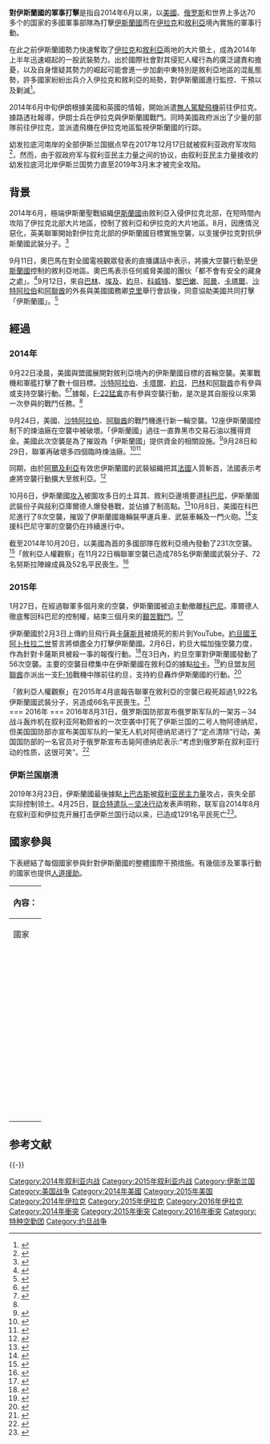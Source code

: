 {{update|time=2018-12-21T12:08:46+00:00}}
{{noteTA
|G1=Military
|G2=Country
}}
{{expand|time=2015-12-30}}
{{Infobox military conflict 
|partof      = [[敘利亞內戰|敘利亞內戰]]、[[伊拉克內戰|伊拉克內戰]]、[[第二次利比亞內戰|利比亞內戰]]、[[博科聖地叛亂|博科聖地叛亂]]、[[北高加索叛亂|北高加索叛亂]]、[[摩洛衝突|摩洛衝突]]、[[西奈半島動亂|西奈半島動亂]]、[[反恐戰爭|反恐戰爭]]
|image       = [[File:2014_military_intervention_against_ISIS_collage.png|border]]
|caption     = 
|date        = 2014年6月13日－至今<br>（{{Age in years, months, weeks and days|month1=6|day1=13|year1=2014}}）
|place       = [[敘利亞|敘利亞]]、[[伊拉克|伊拉克]]、[[利比亞|利比亞]]、[[奈及利亞|奈及利亞]]、[[阿富汗|阿富汗]]、[[巴基斯坦|巴基斯坦]]、[[北高加索|北高加索]]和[[東南亞|東南亞]]
|coordinates =
|map_type    =
|map_relief  =
|latitude    =
|longitude   =
|map_size    =
|map_marksize =
|map_caption =
|map_label   =
|territory   =
|result      = 進行中
|status = 
* 伊斯蘭國和蓋達組織在伊拉克、敘利亞、利比亞、阿富汗等地的據點遭到空襲
* 多國人道救援行動
* 支援當地的地面部隊
* 數以百萬計的伊拉克和敘利亞平民逃離家園
* 2015年1月和[[2015年11月巴黎襲擊事件|11月]]在巴黎發生恐怖襲擊，其後在歐洲有更多恐襲發生
* 數以千計的平民在伊拉克和敘利亞被伊斯蘭國處死
* 伊斯蘭國在敘利亞的控制區大幅縮減，2017年底甚至完全失去在伊拉克領土的控制
* 敘利亞庫德族在敘北部建立自治政府
* 伊斯蘭國失去在利比亞的所有根據地<ref>{{cite web|url=http://www.middle-east-online.com/english/?id=80804|title=As Caliphate Shrinks, ISIS Expected to Head for the Hills|date=12 January 2017|work=Middle East Online|accessdate=14 January 2017|archive-url=https://web.archive.org/web/20171010084220/http://www.middle-east-online.com/english/?id=80804|archive-date=2017-10-10|dead-url=yes}}</ref><ref name="moves to desert valleys">{{cite web|url=http://www.defenceweb.co.za/index.php?option=com_content&view=article&id=46782:islamic-state-moves-to-libyas-desert-valleys-after-sirte-defeat&catid=49:National%20Security&Itemid=115|title=Islamic State moves to Libya’s desert valleys after Sirte defeat - defenceWeb|first=Kim|last=Helfrich|publisher=|access-date=2017-05-08|archive-url=https://web.archive.org/web/20180926120128/http://www.defenceweb.co.za/index.php?option=com_content&view=article&id=46782:islamic-state-moves-to-libyas-desert-valleys-after-sirte-defeat&catid=49:National%20Security&Itemid=115|archive-date=2018-09-26|dead-url=yes}}</ref>
* 博科聖地失去部分控制區<ref>{{cite web|url=http://leadership.ng/columns/573818/boko-haram-war-not-yet-over|title=Boko Haram War Not Yet Over|date=24 February 2017|work=[[Leadership_(newspaper)|Leadership]]|accessdate=24 February 2017|deadurl=yes|archiveurl=https://web.archive.org/web/20170224105023/http://leadership.ng/columns/573818/boko-haram-war-not-yet-over|archivedate=2017年2月24日}}</ref>
|combatant1=
<small>'''在敘利亞和伊拉克：'''</small><br />
[[File:Seal_of_Combined_Joint_Task_Force_–_Operation_Inherent_Resolve.svg|23px]] '''[[聯合特遣隊－堅決行動|聯合特遣隊－堅決行動]]'''<br/>
{{flagicon|United States|size=22px}} '''[[美国|美国]]''' <small>（也在利比亞和喀麥隆打擊伊斯蘭國）</small><ref name="usairstrike"/><br/>
{{flag|Australia|size=22px}}<ref>{{cite web|url=https://news.yahoo.com/australia-says-deploying-warplanes-join-iraq-campaign-171750273.html|title=Australia says it is deploying warplanes to join Iraq campaign|publisher=Yahoo|work=The Daily Telegraph|date=22 September 2014|accessdate=22 September 2014|archive-date=2019-06-04|archive-url=https://web.archive.org/web/20190604110852/https://news.yahoo.com/australia-says-deploying-warplanes-join-iraq-campaign-171750273.html|dead-url=no}}</ref><ref name="abc.net.au">{{cite news|last=Om|first=Jason|url=http://www.abc.net.au/lateline/content/2015/s4309514.htm|title=Federal Cabinet gives go ahead to RAAF air strikes on Islamic State in Syria|work=ABC News|date=9 September 2015|accessdate=10 October 2015|archive-date=2016-08-18|archive-url=https://web.archive.org/web/20160818190605/http://www.abc.net.au/lateline/content/2015/s4309514.htm|dead-url=no}}</ref><br />
{{flag|Canada|size=22px}}<small>（2014–17）</small><ref name="ExtensionCAD">{{cite web|script-title=en:Minister Sajjan Announces Extension of Canada’s Contribution to the Global Coalition against Da’esh|url=https://www.canada.ca/en/department-national-defence/news/2017/03/minister_sajjan_announcesextensionofcanadascontributiontotheglob.html|website=National Defence|publisher=National Defence / Canadian Armed Forces|accessdate=1 May 2017|archive-url=https://web.archive.org/web/20190603094906/https://www.canada.ca/en/department-national-defence/news/2017/03/minister_sajjan_announcesextensionofcanadascontributiontotheglob.html|archive-date=2019-06-03|dead-url=yes}}</ref><br>
{{flag|Belgium|size=22px}}<small>（2014–17）</small><ref>{{cite web |title=Battling Dutch, Belgium prepare to send forces |publisher=MSN |url=http://arabia.msn.com/news/middle-east/4185906/battling-dutch-belgium-prepare-send-f/ |deadurl=yes |archiveurl=https://web.archive.org/web/20140929184807/http://arabia.msn.com/news/middle-east/4185906/battling-dutch-belgium-prepare-send-f/ |archivedate=2014-09-29 |access-date=2015-12-31 }}</ref><br />
{{flag|Denmark|size=22px}}<small>（2014–16）</small><ref>{{cite news|newspaper=The Huffington Post|title=Denmark, Isis|date=9 September 2014|url=http://www.huffingtonpost.com/2014/09/26/denmark-isis_n_5887230.html|archive-url=https://web.archive.org/web/20140927101631/http://www.huffingtonpost.com/2014/09/26/denmark-isis_n_5887230.html|dead-url=yes|archive-date=2014年9月27日|accessdate=2015年12月31日}}</ref><ref name="thelocal.se">{{cite web |place=[[瑞典|SE]] |url=http://www.thelocal.se/20140815/sweden-rejects-military-support-to-iraq |title=Sweden rejects calls for military support to Iraq |work=The Local |date=18 August 2014 |accessdate=18 August 2014 |archive-date=2015-06-30 |archive-url=https://web.archive.org/web/20150630005218/http://www.thelocal.se/20140815/sweden-rejects-military-support-to-iraq |dead-url=no }}</ref><br />
{{flag|Sweden|size=22px}}<ref>{{cite news|newspaper=Radio Sweden|title=Sweden to increase support in fight against ISIS|date=21 July 2016|url=http://sverigesradio.se/sida/artikel.aspx?programid=2054&artikel=6479322|accessdate=2017-05-08|archive-date=2020-11-27|archive-url=https://web.archive.org/web/20201127015629/https://sverigesradio.se/sida/artikel.aspx?programid=2054&artikel=6479322|dead-url=no}}</ref><br>
{{flag|France|size=22px}}<ref>{{cite web|title=Islamic State: France ready to launch Iraq air strikes|url=http://www.bbc.com/news/world-europe-29255711|publisher=BBC|accessdate=18 September 2014|date=18 September 2014|archive-date=2021-02-03|archive-url=https://web.archive.org/web/20210203055831/https://www.bbc.com/news/world-europe-29255711|dead-url=no}}</ref><ref name=guardian19sept>{{cite web|title=France bombs Isis depot in Iraq|url=https://www.theguardian.com/world/2014/sep/19/france-bombs-isis-depot-iraq-islamic-state|work=The Guardian|accessdate=19 September 2014|date=21 September 2014|archive-date=2019-06-08|archive-url=https://web.archive.org/web/20190608035753/https://www.theguardian.com/world/2014/sep/19/france-bombs-isis-depot-iraq-islamic-state|dead-url=no}}</ref><br />
{{flag|Germany|size=22px}}<ref name="BBC">{{cite news|newspaper=BBC News|title=Syria conflict: German MPs vote for anti-IS military mission|date=4 December 2015|url=http://www.bbc.com/news/world-europe-35002733|accessdate=2015-12-31|archive-date=2019-05-28|archive-url=https://web.archive.org/web/20190528113451/https://www.bbc.com/news/world-europe-35002733|dead-url=no}}</ref><ref name="theguardian">{{cite news|newspaper=theguardian|title=Germany joins anti-Isis military campaign|date=4 December 2015|url=https://www.theguardian.com/world/2015/dec/04/germany-joins-anti-isis-military-campaign|accessdate=2017-05-08|archive-date=2019-06-03|archive-url=https://web.archive.org/web/20190603175724/https://www.theguardian.com/world/2015/dec/04/germany-joins-anti-isis-military-campaign|dead-url=no}}</ref><ref name="Deutsche Welle">{{cite news|newspaper=Deutsche Welle|title=German parliament approves anti-IS Bundeswehr mission in Syria|date=4 December 2015|url=http://www.dw.com/en/german-parliament-approves-anti-is-bundeswehr-mission-in-syria/a-18894897|accessdate=2015-12-31|archive-date=2021-01-06|archive-url=https://web.archive.org/web/20210106004033/https://www.dw.com/en/german-parliament-approves-anti-is-bundeswehr-mission-in-syria/a-18894897|dead-url=no}}</ref><br />
{{flag|Italy|size=22px}}<ref>{{cite web|url=http://www.ilfattoquotidiano.it/premium/articoli/silenzio-si-combatte-la-centuria-italiana-sui-fronti-anti-isis/|title=Isis, la guerra segreta dell'Italia: forze speciali in Libia e Iraq. Ma il Parlamento è all'oscuro di tutto - Il Fatto Quotidiano|publisher=|access-date=2017-05-08|archive-date=2018-01-25|archive-url=https://web.archive.org/web/20180125134743/https://www.ilfattoquotidiano.it/premium/articoli/silenzio-si-combatte-la-centuria-italiana-sui-fronti-anti-isis/|dead-url=no}}</ref><ref>{{cite web|url=http://notizie.tiscali.it/esteri/articoli/italia-guerra-isis-iraq-libia/|script-title=it:Anche l’Italia fa la guerra all’Isis: missioni segrete dei nostri soldati in Iraq e Libia|publisher=|access-date=2017-05-08|archive-date=2020-12-04|archive-url=https://web.archive.org/web/20201204092925/https://notizie.tiscali.it/esteri/articoli/italia-guerra-isis-iraq-libia/|dead-url=no}}</ref><br />
{{flag|Turkey|size=22px}}<small>（2014–17）</small><ref>{{cite web|title=Turkey trains Kurdish peshmerga forces in fight against ISIL|url=http://www.worldbulletin.net/world/149002/turkey-trains-kurdish-peshmerga-forces-in-fight-against-isil|website=world bulletin.net|accessdate=23 November 2014|archive-date=2018-08-13|archive-url=https://web.archive.org/web/20180813075622/http://www.worldbulletin.net/world/149002/turkey-trains-kurdish-peshmerga-forces-in-fight-against-isil|dead-url=no}}</ref><ref>{{cite news|url=http://www.bbc.co.uk/news/world-europe-33646314|title=Turkey bombs Islamic State targets in Syria|work=BBC News|accessdate=24 July 2015|date=24 July 2015|archive-date=2020-12-04|archive-url=https://web.archive.org/web/20201204153834/https://www.bbc.co.uk/news/world-europe-33646314|dead-url=no}}</ref><br />
{{flag|Netherlands|size=22px}}<ref>{{cite news|url=https://news.yahoo.com/dutch-send-fighter-jets-strike-iraq-175537161.html|archive-url=https://web.archive.org/web/20140925004130/http://news.yahoo.com/dutch-send-fighter-jets-strike-iraq-175537161.html|dead-url=yes|archive-date=2014-09-25|title=Dutch send fighter jets to strike Iraq|publisher=Yahoo|accessdate=2017-05-08}}</ref><ref name="uk.reuters.com">{{cite news|url=http://uk.reuters.com/article/2014/08/15/uk-iraq-security-britain-idUKKBN0GF0L120140815|title=Britain ready to supply Kurds with arms|publisher=Reuters|accessdate=18 August 2014|first=Sarah|last=Young|date=15 August 2014|archive-date=2015-07-13|archive-url=https://web.archive.org/web/20150713102844/http://uk.reuters.com/article/2014/08/15/uk-iraq-security-britain-idUKKBN0GF0L120140815|dead-url=yes}}</ref><br />
{{flag|Jordan|size=22px}}<ref name="i24 News">{{cite news|title=Jordan carries out air strikes in Iraq, killing 55 IS militants|url=http://www.i24news.tv/en/news/international/middle-east/60008-150204-king-abdullah-lands-in-jordan-following-murder-of-pilot|accessdate=4 February 2015|work=i24 News|agency=i24 News|date=4 February 2015|deadurl=yes|archiveurl=https://web.archive.org/web/20150206072946/http://www.i24news.tv/en/news/international/middle-east/60008-150204-king-abdullah-lands-in-jordan-following-murder-of-pilot|archivedate=2015年2月6日}}</ref><br />
{{flag|Morocco|size=22px}}<small>（2014–16）</small><ref name="NYTMO">Morocco is the latest Arab nation to respond to an American appeal for more firepower, sending several F-16s to the fight [https://www.nytimes.com/2014/11/27/us/us-adds-air-power-but-isis-presents-elusive-target.html] {{Wayback|url=https://www.nytimes.com/2014/11/27/us/us-adds-air-power-but-isis-presents-elusive-target.html |date=20190403030359 }}</ref><ref name="DAILYMO">Morocco is to send F-16s to attack the militants under the US-led operation [http://www.dailymail.co.uk/news/article-2852247/A-10-Warthogs-Reaper-drones-called-blast-ISIS-skies-U-S-Air-Force-s-feared-ground-attack-planes-strike-militant-targets-days.html#ixzz3KPxTeLlu] {{Wayback|url=http://www.dailymail.co.uk/news/article-2852247/A-10-Warthogs-Reaper-drones-called-blast-ISIS-skies-U-S-Air-Force-s-feared-ground-attack-planes-strike-militant-targets-days.html#ixzz3KPxTeLlu |date=20171010084218 }}</ref><ref name="WTMO">Officials said the North African kingdom has agreed to join the U.S.-led coalition air strikes against ISIL positions in Iraq and Syria.[https://web.archive.org/web/20141215051129/http://www.worldtribune.com/2014/12/12/morocco-f-16s-join-u-s-anti-isil-coalition/]</ref><ref name="Morocco World News">{{cite web|url=http://www.moroccoworldnews.com/2014/12/146456/moroccan-f-16-carry-out-airstrikes-against-isis/|title=Moroccan F-16 Carry Out Airstrikes Against ISIS|work=Morocco World News|accessdate=2015-11-19|archive-date=2019-06-09|archive-url=https://web.archive.org/web/20190609013319/https://www.moroccoworldnews.com/2014/12/146456/moroccan-f-16-carry-out-airstrikes-against-isis/|dead-url=no}}</ref><br />
{{flag|United Kingdom|size=22px}}<ref name="ReferenceB">{{cite news|newspaper=BBC News|title=RAF jets sent on Iraqi combat mission|accessdate=21 October 2014|date=27 September 2014|url=http://www.bbc.com/news/uk-29393379|archive-date=2020-12-01|archive-url=https://web.archive.org/web/20201201123406/https://www.bbc.com/news/uk-29393379|dead-url=no}}</ref><ref name="ReferenceA">{{cite news|url=http://www.bbc.co.uk/news/uk-33562420|title=Syria air strikes conducted by UK military pilots|publisher=BBC News|accessdate=24 July 2015|date=17 July 2015|archive-date=2019-07-26|archive-url=https://web.archive.org/web/20190726171307/https://www.bbc.co.uk/news/uk-33562420|dead-url=no}}</ref><ref name="Ministry of Defence">{{cite web|url=https://www.gov.uk/government/news/uk-troops-to-train-moderate-syrian-opposition|title=UK troops to train moderate Syrian opposition|publisher=Ministry of Defence|date=26 March 2015|accessdate=2015-12-31|archive-date=2019-05-03|archive-url=https://web.archive.org/web/20190503033637/https://www.gov.uk/government/news/uk-troops-to-train-moderate-syrian-opposition|dead-url=no}}</ref>
----
{{flag|Iran|size=22px}}<ref name="bi1"/>
----
<small>'''只限於敘利亞：'''</small>
* {{flag|Russia|size=22px}}
* {{flag|Saudi Arabia|size=22px}}<small>（2014–16）</small>
* {{flag|Bahrain|size=22px}}<small>（2014–16）</small>
* {{flag|United Arab Emirates|size=22px}}<small>（2014–16）</small>
----
<small>'''支援：'''</small>
{{Collapsible list
|bullets=yes
|title=<small>軍事援助：</small>
|{{flag|Albania|size=22px}}<ref name="Besar Likmeta">{{cite news|url=http://www.balkaninsight.com/en/article/albania-starts-delivery-of-weapons-to-iraqi-kurds|title=Albania Starts Shifting Weapons to Iraqi Kurds|first=Besar|last=Likmeta|work=Balkan Insight|date=27 August 2014|accessdate=2015-12-31|archive-date=2018-10-20|archive-url=https://web.archive.org/web/20181020130123/http://www.balkaninsight.com/en/article/albania-starts-delivery-of-weapons-to-iraqi-kurds|dead-url=no}}</ref>
|{{flag|Bosnia and Herzegovina|size=22px}}<ref name="Armed Forces of Bosnia and Heregovina will donate 15 million bullets to Iraq.">{{cite web|last1=Klix.ba|title=BiH će Iraku donirati više od 15 miliona metaka za borbu protiv IDIL-a|url=http://www.klix.ba/vijesti/bih/bih-ce-iraku-donirati-vise-od-15-miliona-metaka-za-borbu-protiv-idil-a/141128081|website=klix.ba|language=bs|accessdate=6 January 2015|location=Bosnia and Herzegovina|archive-date=2020-10-06|archive-url=https://web.archive.org/web/20201006092736/https://www.klix.ba/vijesti/bih/bih-ce-iraku-donirati-vise-od-15-miliona-metaka-za-borbu-protiv-idil-a/141128081|dead-url=no}}</ref>
|{{flag|Romania|size=22px}}
|{{flag|Bulgaria|size=22px}}<ref name="autogeneratedlv">{{cite web|url=http://dnes.dir.bg/news/armia-%D0%92elizar-%D0%A8alamanov-17428509|title=До 2020 година 1.8 млрд. лв. ще бъдат вложени в армията|trans_title=1.8 bln. lv will be invested in the military by 2020|publisher=Dir|language=bg|date=20 September 2014|accessdate=20 September 2014|place=[[保加利亚|BG]]|quote=Shalamanov does not consider the conflict in Ukraine to be the only short-term threat for Bulgarian national security, which is why '''our country is sending armaments to the opponents of Islamic State'''... According to him, the events in northern Iraq and Syria represent a growing risk that threatens our national interests.|archive-date=2017-10-10|archive-url=https://web.archive.org/web/20171010084934/http://dnes.dir.bg/news/armia-%D0%92elizar-%D0%A8alamanov-17428509|dead-url=no}}</ref>
|{{flag|Croatia|size=22px}}<ref name="jutarnji1">{{cite news|title=Hrvatska u borbi protiv islamista: Na zahtjev SAD-a šaljemo oružje za iračku vojsku|url=http://www.jutarnji.hr/hrvatska-u-borbi-protiv-islamista-na-zahtjev-sad-a-saljemo-oruzje-za-iracku-vojsku/1214692/|newspaper=Jutarnji list|date=21 August 2014|accessdate=22 August 2014|language=hr|place=[[克罗地亚|HR]]|archive-date=2016-04-13|archive-url=https://web.archive.org/web/20160413041814/http://www.jutarnji.hr/hrvatska-u-borbi-protiv-islamista-na-zahtjev-sad-a-saljemo-oruzje-za-iracku-vojsku/1214692/|dead-url=yes}}</ref>
|{{flag|Cyprus|size=22px}}<ref name="reuters1">{{cite news|title=Cyprus says facilities at France's disposal to fight Islamic State|url=http://www.reuters.com/article/2015/11/19/us-cyprus-france-isis-idUSKCN0T81M420151119#5joMjYXOt828hLDV.97|date=19 November 2015|accessdate=20 November 2015|place=[[賽普勒斯|Cyprus]]|archive-date=2015-11-22|archive-url=https://web.archive.org/web/20151122024125/http://www.reuters.com/article/2015/11/19/us-cyprus-france-isis-idUSKCN0T81M420151119#5joMjYXOt828hLDV.97|dead-url=yes}}</ref>
|{{flag|Czech Republic|size=22px}}<ref name=WP_coalition_list>{{cite news|title=What the 60-plus members of the anti-Islamic State coalition are doing|url=http://www.washingtonpost.com/news/checkpoint/wp/2014/09/25/what-the-60-members-of-the-anti-islamic-state-coalition-are-doing/|newspaper=Washington Post|date=22 September 2014|place=US|first=Sebastian|last=Payne|accessdate=2015-12-31|archive-date=2020-12-10|archive-url=https://web.archive.org/web/20201210072504/https://www.washingtonpost.com/news/checkpoint/wp/2014/09/25/what-the-60-members-of-the-anti-islamic-state-coalition-are-doing/|dead-url=no}}</ref>
|{{flag|Estonia|size=22px}}<ref name=WP_coalition_list />
|{{flag|Canada|size=22px}}<ref name=WP_coalition_list />
|{{flag|Greece|size=22px}}<ref name="Greek Reporter">{{cite web|work=Greek Reporter|date=25 September 2014|url=http://greece.greekreporter.com/2014/09/25/greece-brings-war-against-the-islamic-state/|title=Greece Brings War Against the Islamic State|access-date=2015-12-31|archive-date=2020-11-14|archive-url=https://web.archive.org/web/20201114233619/https://greece.greekreporter.com/2014/09/25/greece-brings-war-against-the-islamic-state/|dead-url=no}}</ref>
|{{flag|Hungary|size=22px}}<ref name=WP_coalition_list />
|{{flag|Italy|size=22px}}<ref name="corriere1">{{cite web|url=http://www.corriere.it/esteri/15_ottobre_05/italia-bombardera-l-isis-iraq-61fd0934-6ba2-11e5-9423-d78dd1862fd7.shtml|script-title=it:L’Italia pronta a   bombardare Isis in Iraq. La Difesa: ipotesi da valutare|work=Corriere della Sera|accessdate=10 October 2015|archive-date=2021-02-25|archive-url=https://web.archive.org/web/20210225025532/https://www.corriere.it/esteri/15_ottobre_05/italia-bombardera-l-isis-iraq-61fd0934-6ba2-11e5-9423-d78dd1862fd7.shtml|dead-url=no}}</ref><ref name="huffingtonpost1">{{cite web|url=http://www.huffingtonpost.it/2015/10/06/italia-bombardera-isis-iraq_n_8248978.html?utm_hp_ref=italy|title=Isis, Corriere della Sera: "Italia bombarderà lo Stato islamico in Iraq". Difesa: "Solo ipotesi"|work=L'Huffington Post|accessdate=10 October 2015|archive-date=2020-11-27|archive-url=https://web.archive.org/web/20201127031651/https://www.huffingtonpost.it/2015/10/06/italia-bombardera-isis-iraq_n_8248978.html?utm_hp_ref=italy|dead-url=no}}</ref>
|{{flag|Kuwait|size=22px}}<ref name="aljazeera1">{{cite news|title=UAE 'pulls out' of coalition air strikes against ISIL|url=http://www.aljazeera.com/news/middleeast/2015/02/uae-pulls-coalition-air-strikes-isil-150204165342698.html|accessdate=4 February 2015|work=Al Jazeera English|agency=Al Jazeera|date=4 February 2015|archive-date=2020-09-21|archive-url=https://web.archive.org/web/20200921155456/https://www.aljazeera.com/news/middleeast/2015/02/uae-pulls-coalition-air-strikes-isil-150204165342698.html|dead-url=no}}</ref>
|{{flag|Lebanon|size=22px}}<ref name=WP_coalition_list />
|{{Flag|NATO|size=22px}}
|{{flag|Spain|size=22px}}
|{{flag|Republic of China|size=22px}} <ref name="channelnewsasia1">{{cite news|title=Singapore will join coalition against Islamic State|url=http://www.channelnewsasia.com/news/singapore/singapore-to-join/1450248.html?cid=FBSG|archive-url=https://web.archive.org/web/20141104112347/http://www.channelnewsasia.com/news/singapore/singapore-to-join/1450248.html?cid=FBSG|dead-url=yes|archive-date=2014-11-04|newspaper=Channel NewsAsia|date=3 November 2014|accessdate=4 November 2014|place=[[新加坡|SG]]}}</ref>
|未列名的其它國家<ref name="online.wsj.com">{{cite news|first=Dion|last=Nissenbaum|url=https://online.wsj.com/articles/u-s-military-shifts-to-helping-kurds-fight-back-1408063147|title=US Military Shifts to Helping Kurds Fight Back|work=The Wall Street Journal|date=14 August 2014|accessdate=18 August 2014|archive-date=2014-10-10|archive-url=https://web.archive.org/web/20141010071328/http://online.wsj.com/articles/u-s-military-shifts-to-helping-kurds-fight-back-1408063147|dead-url=no}}</ref><ref>{{cite web|first=Matthew|last=Weaver|url=http://www.theguardian.com/world/middle-east-live/live/2014/aug/15/iraq-crisis-britain-ready-to-arm-kurds-as-eu-meets-live-updates#block-53ee11b7e4b06c461acbbPR568|title=Iraq crisis: EU backs plans by member states to arm Kurd fighters|work=The Guardian|date=14 August 2014|accessdate=18 August 2014|archive-date=2018-10-20|archive-url=https://web.archive.org/web/20181020125827/https://www.theguardian.com/world/middle-east-live/live/2014/aug/15/iraq-crisis-britain-ready-to-arm-kurds-as-eu-meets-live-updates#block-53ee11b7e4b06c461acbbPR568|dead-url=no}}</ref>
}}
{{Collapsible list
|bullets=yes
|title=<small>人道援助：</small>
|{{flag|European Union|size=22px}}
|{{flag|Austria|size=22px}}<ref name=WP_coalition_list />
|{{flag|Indonesia|size=22px}}
|{{flag|Ireland|size=22px}}<ref name=WP_coalition_list /> 
|{{flag|Republic of China|size=22px}} <ref name=WP_coalition_list />
|{{flag|Japan|size=22px}}<ref name=WP_coalition_list />
|{{flag|Luxembourg|size=22px}}<ref name=WP_coalition_list />
|{{flag|New Zealand|size=22px}}<ref name=WP_coalition_list />
|{{flag|Poland|size=22px}}<ref name="autogenerated1">{{cite web|publisher=MSZ|place=[[波兰|PL]]|url=http://www.msz.gov.pl/en/news/polish_aid_for_refugees_from_nineveh_in_iraq|title=Polish Aid For Refugees from Nineveh in Iraq|access-date=2015-12-31|archive-date=2020-04-18|archive-url=https://web.archive.org/web/20200418034550/http://www.msz.gov.pl/en/news/polish_aid_for_refugees_from_nineveh_in_iraq|dead-url=no}}</ref>
|{{flag|Slovakia|size=22px}}<ref name="rousek1">{{cite news|date=<!--17h 6min CET --> 14 August 2014|url=http://blogs.wsj.com/emergingeurope/2014/08/14/slovakia-launches-aid-for-displaced-civilians-in-northern-iraq/|title=Slovakia Launches Aid for Displaced Civilians in Northern Iraq|work=The Wall Street Journal|type=blog|accessdate=18 August 2014|first=Leos|last=Rousek|archive-date=2020-08-16|archive-url=https://web.archive.org/web/20200816154247/https://blogs.wsj.com/emergingeurope/2014/08/14/slovakia-launches-aid-for-displaced-civilians-in-northern-iraq/|dead-url=no}}</ref>
|{{flag|Slovenia|size=22px}}<ref name="state1">{{cite news|date=3 December 2014|url=http://www.state.gov/r/pa/prs/ps/2014/12/234627.htm|title=Joint Statement Issued by Partners at the Counter-ISIL Coalition Ministerial Meeting|work=U.S. Department of State|accessdate=30 September 2015|archive-date=2017-01-14|archive-url=https://web.archive.org/web/20170114002644/https://www.state.gov/r/pa/prs/ps/2014/12/234627.htm|dead-url=no}}</ref>
|{{flag|South Korea|size=22px}}<ref name=WP_coalition_list />
|{{flag|Sweden|size=22px}}<ref name=autogenerated4>{{cite web|place=[[瑞典|SE]]|url=http://www.thelocal.se/20140815/sweden-rejects-military-support-to-iraq|title=Sweden rejects calls for military support to Iraq|work=The Local|date=18 August 2014|accessdate=18 August 2014|archive-date=2015-06-30|archive-url=https://web.archive.org/web/20150630005218/http://www.thelocal.se/20140815/sweden-rejects-military-support-to-iraq|dead-url=no}}</ref>}}
{{Collapsible list
|bullets=yes
|title=<small>情報支援：</small>
|{{flag|Israel|size=22px}}<ref name="israelnationalnews1">{{cite web|url=http://www.israelnationalnews.com/News/News.aspx/186446#.VEgQwBanUZ0|title=Confirmed: Israel Providing Intel Against ISIS – Defense/Security – News  – Arutz Sheva|work=Arutz Sheva|accessdate=2015-12-31|archive-date=2019-06-11|archive-url=https://web.archive.org/web/20190611120127/http://www.israelnationalnews.com/News/News.aspx/186446#.VEgQwBanUZ0|dead-url=no}}</ref>
}}
----
'''俄敘兩伊聯盟'''：<br/>
{{flagicon|Russia|size=22px}} [[俄罗斯|俄罗斯]]<small>（空襲）</small><ref name="autogenerated2">{{cite web|title=Russia conducts first airstrike in Syria|url=http://edition.cnn.com/2015/09/30/politics/russia-syria-airstrikes-isis/|date=September 30, 2015|publisher=CNN|accessdate=2015-09-30|archive-date=2021-02-03|archive-url=https://web.archive.org/web/20210203031654/https://edition.cnn.com/2015/09/30/politics/russia-syria-airstrikes-isis/|dead-url=no}}</ref>
<br>{{flag|Syria|size=22px}}
<br>{{flag|Iran|size=22px}}<ref name="foreignpolicy1">{{cite web|url=http://complex.foreignpolicy.com/posts/2014/09/10/tehrans_boots_on_the_ground_iraq_syria_islamic_state_isis_iran|archive-url=https://web.archive.org/web/20140911105102/http://complex.foreignpolicy.com/posts/2014/09/10/tehrans_boots_on_the_ground_iraq_syria_islamic_state_isis_iran|dead-url=yes|archive-date=2014-09-11|title=Tehran's Boots on the Ground|date=9 September 2014|accessdate=11 September 2014|work=Foreign Policy}}</ref>
<br>{{flag|Iraq|size=22px}}<br/>
*[[人民動員|人民動員]]<small>（見下）</small><br>
{{flagicon image|InfoboxHez.PNG|size=22px}} [[真主党|真主党]]<ref name="csmon">{{cite news|last=Blanford|first=Nicholas|date=16 July 2014|title=Why Hezbollah is playing a smaller role in this Iraqi conflict|url=http://www.csmonitor.com/World/Middle-East/2014/0716/Why-Hezbollah-is-playing-a-smaller-role-in-this-Iraqi-conflict|newspaper=[[基督科学箴言报|Christian Science Monitor]]|location=|accessdate=12 October 2014|archive-date=2020-11-11|archive-url=https://web.archive.org/web/20201111224202/https://www.csmonitor.com/World/Middle-East/2014/0716/Why-Hezbollah-is-playing-a-smaller-role-in-this-Iraqi-conflict|dead-url=no}}</ref><ref name="alarabiya1">{{Cite web |url=http://english.alarabiya.net/en/News/middle-east/2015/02/16/Hezbollah-fighting-is-in-Iraq-Nasrallah.html |title=存档副本 |accessdate=2015-12-31 |archive-date=2019-06-09 |archive-url=https://web.archive.org/web/20190609144816/http://english.alarabiya.net/en/News/middle-east/2015/02/16/Hezbollah-fighting-is-in-Iraq-Nasrallah.html |dead-url=no }}</ref>
----
'''當地部隊：'''
{{Collapsible list
|bullets=yes
|title=<small>伊拉克當地部隊：<br/><!--Please do not add misc local militias that are not directly supported by intervening nations--></small>
|{{flagicon|Iraq|size=22px}} [[伊拉克|伊拉克]]政府<small>（美國以及俄敘兩伊聯盟支持）</small>
|[[人民動員|人民動員]]：<small>（伊朗支持）</small><ref name="12Julynytimes">{{cite news|url=https://www.nytimes.com/2014/07/13/world/middleeast/us-and-iraqis-try-to-fragment-extremist-group-.html|title=US and Iraqis Try to Fragment Extremist Group|work=The New York Times|date=12 July 2014|accessdate=13 July 2014|first1=Eric|last1=Schmitt|first2=Alissa J.|last2=Rubin|archive-date=2018-10-20|archive-url=https://web.archive.org/web/20181020130449/https://www.nytimes.com/2014/07/13/world/middleeast/us-and-iraqis-try-to-fragment-extremist-group-.html|dead-url=no}}</ref>
*[[正義者聯盟|正義者聯盟]]
*[[巴德爾組織|巴德爾組織]]
*[[真主黨旅|真主黨旅]]
*{{flagicon image|Flag of Promised Day Brigades.svg|size=22px}} [[應許之日旅|應許之日旅]]
|{{flagicon|Iraqi Kurdistan|size=22px}} [[伊拉克库尔德斯坦|伊拉克库尔德斯坦]]
|[[File:Flag_of_Iraq_Turkmen_Front.svg|border]] [[Iraqi_Turkmen_Front|Iraqi Turkmen Front]]<small>（土耳其支持）</small>
|{{flagicon image|Assyrian Flag.png|size=22px}} [[尼尼微平原保護部隊|尼尼微平原保護部隊]]}}
{{Collapsible list
|bullets=yes
|title=<small>敘利亞當地部隊：<!--Please do not add other civil war participants that are not directly supported by intervening nations, that includes the Syrian government per talk page discussions--><br/></small>
|{{flag|Syria|size=22px}}<small>（俄羅斯和伊朗支持）</small>
|{{flagicon image|Flag of Syria 2011, observed.svg}} [[叙利亚反对派|叙利亚反对派]]<small>（美國及其盟友）</small>
|{{flagicon|Syrian Kurdistan|size=22px}} [[羅賈瓦|敘利亞庫爾德斯坦]]<small>（美國及其盟友、俄羅斯、國外庫爾德人）</small>
|[[File:Flag_of_Syrian_Turkmens_(variant_2).svg|border]] [[Syrian_Turkmen_Brigades|Syrian Turkmen Brigades]]<small>（土耳其支持）</small>}}
{{Collapsible list
|bullets=yes
|title=<small>[[叙利亚内战对黎巴嫩的影响|黎巴嫰當地部隊]]：</small>
|{{flag|Lebanon|size=22px}}
|{{flagicon image|InfoboxHez.PNG|size=22px}} [[真主党|真主党]]
|{{flagicon image|Flag_of_the_Lebanese_Communist_Party.svg|size=22px}}[[黎巴嫩共产党|黎巴嫩共产党]]}}
{{Collapsible list
|bullets=yes
|title=<small>[[蘇爾特攻勢_(2016年)|利比亞當地部隊]]：<ref name=Reuters1>{{cite web|url=http://www.reuters.com/article/us-libya-security-idUSKCN1162RO|title=Libyan forces prepare for last push against Islamic State in Sirte|date=31 August 2016|accessdate=3 October 2016|via=Reuters|archive-date=2020-12-22|archive-url=https://web.archive.org/web/20201222211206/https://www.reuters.com/article/us-libya-security-idUSKCN1162RO|dead-url=no}}</ref></small>
|{{Flagicon|Libya}}'''[[民族團結政府|民族團結政府]]'''
|米蘇拉塔旅
|米蘇拉塔軍事委員會}}
----
'''埃及領導的干預：'''<br/><small>（在利比亞）</small><br/>
{{flag|Egypt|size=22px}}<br/>
{{flag|Libya|size=22px}}<br/>
----
'''尼日利亞領導的干預：'''<br /><small>（[[博科圣地|博科圣地]]於2015年加入ISIL）</small><br>
'''{{flag|Nigeria|size=22px}}'''<br>{{flag|Cameroon|size=22px}}<br>{{flag|Chad|size=22px}}<br>{{flag|Niger|size=22px}}<br>{{flag|Burundi|size=22px}}<br>{{flag|United States|size=22px}}<br/>

----
{{flag|Algeria|size=22px}}<ref name="ibtimes1">{{cite web|title=Algerian army claims killing 22 Isis-inspired Islamists|url=http://ibtimes.co.uk/algerian-army-claims-killing-22-isis-inspired-islamists-1502133|date=May 20, 2015|publisher=International Business Times|accessdate=14 January 2016|archive-date=2017-10-10|archive-url=https://web.archive.org/web/20171010084701/http://www.ibtimes.co.uk/algerian-army-claims-killing-22-isis-inspired-islamists-1502133|dead-url=no}}</ref>
----
{{Collapsible list
|title=[[伊斯兰反恐军事联盟|伊斯兰反恐军事联盟]]：
|bullets=yes
|{{flag|Bahrain|size=22px}}
|{{flag|Bangladesh|size=22px}}
|{{flag|Benin|size=22px}}
|{{flag|Chad|size=22px}}
|{{flag|Comoros|size=22px}}
|{{flag|Cote d'Ivoire|size=22px}}
|{{flag|Djibouti|size=22px}}
|{{flag|Egypt|size=22px}}
|{{flag|Gabon|size=22px}}
|{{flag|Guinea|size=22px}}
|{{flag|Jordan|size=22px}}
|{{flag|Kuwait|size=22px}}
|{{flag|Lebanon|size=22px}}
|{{flag|Libya|size=22px}}
|{{flag|Maldives|size=22px}}
|{{flag|Mali|size=22px}}
|{{flag|Malaysia|size=22px}}
|{{flag|Morocco|size=22px}}
|{{flag|Mauritania|size=22px}}
|{{flag|Niger|size=22px}}
|{{flag|Nigeria|size=22px}}
|{{flag|Pakistan|size=22px}}
|{{flag|Qatar|size=22px}}
|{{flag|Saudi Arabia|size=22px}}
|{{flag|Senegal|size=22px}}
|{{flag|Sierra Leone|size=22px}}
|{{flag|Somalia|size=22px}}
|{{flag|Sudan|size=22px}}
|{{flag|Turkey|size=22px}}
|{{flag|Togo|size=22px}}
|{{flag|Tunisia|size=22px}}
|{{flag|United Arab Emirates|size=22px}}
|{{flag|Yemen|size=22px}}
}}
|combatant2={{flagicon image|AQMI_Flag_asymmetric.svg|size=22px}} '''[[伊斯兰国|伊斯兰国]]'''
* {{flagicon image|AQMI_Flag_asymmetric.svg|size=22px}} [[博科圣地|博科圣地]]<br/><small>（在尼日利亞、尼日爾、乍得和喀麥隆）</small><ref name="Boko Haram joins ISIL"/>
* {{flagicon image|AQMI_Flag_asymmetric.svg|size=22px}} Wilayat Barqa<br/><small>（在利比亞）</small>
* {{flagicon image|AQMI_Flag_asymmetric.svg|size=22px}} [[伊斯蘭國西奈省|伊斯蘭國西奈省]]<br/><small>（在西奈）</small>
* {{flagicon image|AQMI_Flag_asymmetric.svg|size=22px}} Wilayah Khorasan<br/><small>（在阿富汗和巴基斯坦）</small>
* {{flagicon image|AQMI_Flag_asymmetric.svg|size=22px}} [[伊斯蘭國高加索省|伊斯蘭國高加索省]]<br/><small>（在北高加索）</small>
* {{flagicon image|AQMI_Flag_asymmetric.svg|size=22px}} [[阿布沙耶夫|阿布沙耶夫]]<br/><small>（在東南亞）</small>
|combatant3=
{{flagicon image|Flag of Jihad.svg|size=22px}} '''[[基地组织|基地组织]]：'''
* 至少286人被殺<ref name="6200persons">{{cite web|url=http://www.syriahr.com/en/?p=51006|title=The International Coalition completes its second year of intervention in Syria, killing more than 6200 persons, including 611 Syrian civilians|work=SOHR|date=September 22, 2016|accessdate=September 22, 2016|archive-date=2016-09-30|archive-url=https://web.archive.org/web/20160930152202/http://www.syriahr.com/en/?p=51006|dead-url=no}}</ref><ref>{{cite web|url=https://www.defense.gov/News/Article/Article/1055727/us-airstrike-kills-more-than-100-al-qaida-fighters-in-syria|title=U.S. Airstrike Kills More Than 100 al-Qaida Fighters in Syria|work=[[美国国防部|US Department of Defense]]|date=20 January 2017|accessdate=2017-05-08|archive-date=2018-08-14|archive-url=https://web.archive.org/web/20180814234613/https://www.defense.gov/News/Article/Article/1055727/us-airstrike-kills-more-than-100-al-qaida-fighters-in-syria/|dead-url=no}}</ref>
'''[[Jaysh_al-Sunna|Jaysh al-Sunna]]：'''
* 10人被殺<ref name="6200persons"/>
----
'''[[自由沙姆人伊斯蘭運動|自由沙姆人伊斯蘭運動]]：'''
* 3人被殺<ref name="6200persons"/><ref name="Ahrar ash-Sham struck by US airstrike">{{cite web|url=http://www.irishtimes.com/news/world/middle-east/us-led-air-strikes-hit-al-qaeda-affiliate-in-syria-1.1991198|title=US-led air strikes hit al-Qaeda affiliate in Syria|publisher=Reuters|date=6 November 2014|accessdate=9 November 2014|archive-date=2017-12-12|archive-url=https://web.archive.org/web/20171212194646/https://www.irishtimes.com/news/world/middle-east/us-led-air-strikes-hit-al-qaeda-affiliate-in-syria-1.1991198|dead-url=no}}</ref><ref name="11 terrorists killed">{{cite web|url=http://www.longwarjournal.org/archives/2017/02/pentagon-11-al-qaeda-terrorists-killed-in-airstrikes-near-idlib-syria.php|title=Pentagon: 11 al Qaeda terrorists killed in airstrikes near Idlib, Syria - FDD's Long War Journal|publisher=|access-date=2017-05-08|archive-date=2021-02-01|archive-url=https://web.archive.org/web/20210201154718/https://www.longwarjournal.org/archives/2017/02/pentagon-11-al-qaeda-terrorists-killed-in-airstrikes-near-idlib-syria.php|dead-url=no}}</ref>

|commander1=

{{flagdeco|United States|size=22px}} '''[[唐納·川普|唐納·川普]]'''（2017年1月－2021年1月）<br/>
{{flagdeco|United States|size=22px}} [[阿什顿·卡特|阿什顿·卡特]]（國防部長，至2017年1月）<br/>
{{flagdeco|United States|size=22px}} [[詹姆斯·马蒂斯|詹姆斯·马蒂斯]]（國防部長，2017年1月－2019年1月）<br/>
{{flagdeco|United States|size=22px}} [[劳埃德·奥斯汀三世|劳埃德·奥斯汀三世]]（中央司令部司令；至2016年）<br/>
{{flagdeco|United States|size=22px}} [[约瑟夫·邓福德|约瑟夫·邓福德]]（參謀長聯席會議主席）<br/>

{{flagdeco|United Kingdom|size=22px}} '''[[鮑里斯·約翰遜|鮑里斯·約翰遜]]''' (首相；2019-) <br/>
{{flagdeco|United Kingdom|size=22px}} '''[[文翠珊|文翠珊]]''' (首相；2016至2019) <br/>
{{flagdeco|United Kingdom|size=22px}} [[房應麟|房應麟]]（國防大臣，至2017年11月）<br/>
{{flagdeco|United Kingdom|size=22px}} [[Nick_Houghton|Nick Houghton]]（國防參謀長；至2016年）<br/>
{{flagdeco|United Kingdom|size=22px}} [[斯圖爾特·彼奇|斯圖爾特·彼奇]]（國防參謀長；2016年－2018年）<br/>
{{flagdeco|United Kingdom|size=22px}} [[Andrew_Pulford|Andrew Pulford]]（空軍參謀長；至2016年）<br/>
{{flagdeco|United Kingdom|size=22px}} [[Stephen_Hillier|Stephen Hillier]]（空軍參謀長；2016年－）<br/>
{{flagdeco|Australia|size=22px}} '''[[托尼·阿博特|托尼·阿博特]]'''（總理；至2015年）<br/>
{{flagdeco|Australia|size=22px}} '''[[麦肯·腾博|麦肯·腾博]]'''（總理；2015年－2018年）<br/>
{{flagdeco|Australia|size=22px}} [[戴維·約翰斯頓|戴維·約翰斯頓]]（聯合作戰司令部司令）<br/>

{{flagdeco|Belgium|size=22px}} '''[[亞歷山大·德克羅|亞歷山大·德克羅]]'''（首相；2020年10月-）<br/>
{{flagdeco|Belgium|size=22px}} '''[[蘇菲·威爾梅斯|蘇菲·威爾梅斯]]'''（首相；2019年10月至2020年10月）<br/>
{{flagdeco|Belgium|size=22px}} '''[[夏尔·米歇尔|夏尔·米歇尔]]'''（首相；至2019年）<br/>
{{flagdeco|Belgium|size=22px}} [[Steven_Vandeput|Steven Vandeput]]（國防大臣）<br/>
{{flagicon|Bahrain|size=22px}} '''[[哈迈德·本·伊萨·本·萨勒曼·阿勒哈利法|哈迈德·本·伊萨·本·萨勒曼·阿勒哈利法]]'''<br />
{{flagdeco|Canada|size=22px}} '''[[史蒂芬·哈珀|史蒂芬·哈珀]]'''（總理；至2015年）<br/>
{{flagdeco|Canada|size=22px}} '''[[賈斯汀·杜魯多|賈斯汀·杜魯多]]'''（總理；2015年以後）<br/>
{{flagdeco|Canada|size=22px}} [[Thomas_J._Lawson|Thomas J. Lawson]]（國防參謀長；至2015年）<br/>
{{flagdeco|Canada|size=22px}} [[Jonathan_Vance|Jonathan Vance]]（國防參謀長；2015年以後）<br/>
{{flagdeco|Denmark|size=22px}} '''[[赫勒·托寧-施密特|赫勒·托寧-施密特]]'''（首相；至2015年）<br/>
{{flagdeco|Denmark|size=22px}} '''[[拉爾斯·勒克·拉斯穆森|拉爾斯·勒克·拉斯穆森]]'''（首相；2015年－2019年）<br/>
{{flagicon|France|size=22px}} '''[[埃马纽埃尔·马克龍|埃马纽埃尔·马克龍]]'''（總統；2017年-）<br/>
{{flagicon|France|size=22px}} '''[[弗朗索瓦·奥朗德|弗朗索瓦·奥朗德]]'''（總統；至2017年）<ref>{{cite news|title=France strikes Islamic State group's depot in Iraq|publisher=ABC News|url=http://abcnews.go.com/International/wireStory/france-strikes-islamic-state-groups-depot-iraq-25616007|accessdate=2017-05-08|archive-date=2014-10-02|archive-url=https://web.archive.org/web/20141002122204/http://abcnews.go.com/International/wireStory/france-strikes-islamic-state-groups-depot-iraq-25616007|dead-url=no}}</ref><br/>
{{flagicon|France|size=22px}} [[让—伊夫·勒·德里安|让—伊夫·勒·德里安]]（國防部長；至2017年）<br/>
{{flagicon|France|size=22px}} 皮埃爾·德·維利耶（總參謀長，至2017年）<br/>
{{flagdeco|Germany|size=22px}} '''[[安格拉·默克爾|安格拉·默克爾]]'''<br/>
{{flagdeco|Germany|size=22px}} [[乌尔苏拉·冯德莱恩|乌尔苏拉·冯德莱恩]]（國防部長）<br/>
{{flagdeco|Italy|size=22px}} '''[[马泰奥·伦齐|马泰奥·伦齐]]'''<br/>
{{flagdeco|Italy|size=22px}} '''[[保羅·真蒂洛尼|保羅·真蒂洛尼]]'''<br/>
{{flagdeco|Jordan|size=22px}} '''[[阿卜杜拉二世|阿卜杜拉二世]]'''<br/>
{{flagdeco|Jordan|size=22px}} [[Abdullah_Ensour|Abdullah Ensour]]（首相；至2016年）<br/>
{{flagicon|Morocco|size=22px}} '''[[穆罕默德六世_(摩洛哥)|穆罕默德六世]]'''<br />
{{flagicon|Morocco|size=22px}} [[阿卜杜勒-伊拉·本·基兰|阿卜杜勒-伊拉·本·基兰]]（首相；至2017年）<br />
{{flagicon|Norway|size=22px}} '''[[埃尔娜·索尔伯格|埃尔娜·索尔伯格]]'''<br />
{{flagicon|Netherlands|size=22px}} '''[[馬克·呂特|馬克·呂特]]'''<br/>
{{flagdeco|Portugal|size=22px}} '''[[馬塞洛·雷貝洛·德索薩|馬塞洛·雷貝洛·德索薩]]'''<br/>
{{flagdeco|Portugal|size=22px}} [[安東尼奧·科斯塔|安東尼奧·科斯塔]]<br/>
{{flagicon|Qatar|size=22px}} '''[[塔米姆·本·哈邁德·阿勒薩尼|塔米姆·本·哈邁德·阿勒薩尼]]'''<br/>
{{flagicon|Saudi Arabia|size=22px}} '''[[阿卜杜拉·本·阿卜杜勒-阿齐兹·阿勒沙特|阿卜杜拉國王]]'''（2015年病逝）<br />
{{flagicon|Saudi Arabia|size=22px}} '''[[萨勒曼·本·阿卜杜勒-阿齐兹·阿勒沙特|薩勒曼國王]]'''（2015年－）<br />
{{flagicon|Spain|size=22px}} '''[[马里亚诺·拉霍伊|马里亚诺·拉霍伊]]<br/>
{{flagdeco|Turkey|size=22px}} '''[[雷杰普·塔伊普·埃尔多安|雷杰普·塔伊普·埃尔多安]]'''<br/>
{{flagdeco|Turkey|size=22px}} [[比纳利·耶伊尔德勒姆|比纳利·耶伊尔德勒姆]]（總理；2016年－2018年）<br/>
{{flagdeco|Turkey|size=22px}} [[胡卢西·阿卡爾|胡卢西·阿卡爾]]（總參謀長；2015年－2018年）<br/>
{{flagicon|United Arab Emirates|size=22px}} '''[[哈利法·本·扎耶德·阿勒纳哈扬|哈利法·本·扎耶德·阿勒纳哈扬]]'''<br/>
----
{{flagicon|Syria|size=22px}} '''[[巴沙尔·阿萨德|巴沙尔·阿萨德]]'''<br/>
----
{{flagicon|Iraq|size=22px}} '''[[努里·马利基|努里·马利基]]'''（總理；至2014年9月）<br/>
{{flagicon|Iraq|size=22px}} '''[[海德尔·阿巴迪|海德尔·阿巴迪]]'''（總理；2014年9月以後）<br/>
----
{{flagdeco|Iraqi Kurdistan|size=22px}} '''[[马苏德·巴尔扎尼|马苏德·巴尔扎尼]]'''（至2017年）<br/>

----
{{flagicon|Iran|size=22px}} '''[[阿里·哈梅內伊|阿里·哈梅內伊]]'''<br/>
{{flagicon|Iran|size=22px}} '''[[哈桑·鲁哈尼|哈桑·鲁哈尼]]'''<br />
{{flagicon|Iran|size=22px}} [[卡西姆·蘇萊曼尼|卡西姆·蘇萊曼尼]]（聖城軍司令）<br />
{{flagicon image|InfoboxHez.PNG|size=22px}} '''[[哈桑·纳斯鲁拉|哈桑·纳斯鲁拉]]'''<br/>
----
{{flagicon|Russia|size=22px}} '''[[弗拉基米尔·弗拉基米罗维奇·普京|弗拉基米尔·普京]]'''<br/>
{{flagicon|Russia|size=22px}} [[德米特里·阿纳托利耶维奇·梅德韦杰夫|德米特里·梅德韦杰夫]]<br/>
{{flagicon|Russia|size=22px}} [[谢尔盖·绍伊古|谢尔盖·绍伊古]]<br/>
{{flagicon|Russia|size=22px}} [[维克多·邦达列夫|维克多·邦达列夫]]<br/>
{{flagicon|Russia|size=22px}} Andrei Kartapolov<br/>
----
{{flagicon|Lebanon|size=22px}} '''[[米切尔·奥恩|米切尔·奥恩]]'''（總統）<br/>
{{flagicon|Lebanon|size=22px}} [[塔馬姆·薩拉姆|塔馬姆·薩拉姆]]（總理）<br/>

----
{{flagicon|Pakistan|size=22px}} '''[[納瓦茲·謝里夫|納瓦茲·謝里夫]]'''<br/>
{{flagicon|Pakistan|size=22px}} [[Raheel_Sharif|Raheel Sharif]]（陸軍參謀長）<br/>
{{flagicon|Afghanistan|size=22px}} '''[[阿什拉夫·加尼·艾哈迈德扎伊|阿什拉夫·加尼·艾哈迈德扎伊]]'''（總統）<br/>
{{flagicon|Afghanistan|size=22px}} [[阿卜杜拉·阿卜杜拉|阿卜杜拉·阿卜杜拉]]<br/>
----
[[Qais_al-Khazali|Qais al-Khazali]]<br/>
[[Hadi_al-Amiri|Hadi al-Amiri]]
----
{{flagicon|Egypt|size=22px}} '''[[阿卜杜勒-法塔赫·塞西|阿卜杜勒-法塔赫·塞西]]'''<br/>{{flagicon|Libya|size=22px}} '''[[阿基拉·萨拉赫·伊萨|阿基拉·萨拉赫·伊萨]]'''<br/>{{flagicon|Libya|size=22px}} [[哈利法·贝加斯姆·哈夫塔尔|哈利法·贝加斯姆·哈夫塔尔]]<br/>{{flagicon|Libya|size=22px}} Saqer al-Joroushi
----
{{flagicon|Nigeria|size=22px}} '''[[穆罕默杜·布哈里|穆罕默杜·布哈里]]'''<br/>{{flagicon|Chad|size=22px}} '''[[伊德里斯·代比|伊德里斯·代比]]'''<br/>{{flagicon|Cameroon|size=22px}} '''[[保罗·比亚|保罗·比亚]]'''<br/>{{flagicon|Niger|size=22px}} '''[[穆罕默杜·伊素福|穆罕默杜·伊素福]]'''<br/>{{flagicon|Burundi|size=22px}} '''[[皮埃尔·恩库伦齐扎|皮埃尔·恩库伦齐扎]]'''
----
{{flagicon|Algeria}} '''[[阿卜杜勒-阿齐兹·布特弗利卡|阿卜杜勒-阿齐兹·布特弗利卡]]'''<br>{{flagicon|Algeria}} [[阿卜杜勒-马利克·塞拉勒|阿卜杜勒-马利克·塞拉勒]]<br>{{flagicon|Algeria}} Ahmed Gaid Salah（武裝部隊參謀長）
|commander2={{flagdeco|Islamic State in Iraq and the Levant|size=22px}} '''[[阿布·易卜拉欣·哈希米·库雷希|阿布·易卜拉欣·哈希米·库雷希]]'''<small>（首領；2019至今) </small>{{KIA}}
<br/>{{flagdeco|Islamic State in Iraq and the Levant|size=22px}} '''[[阿布·贝克尔·巴格达迪|阿布·贝克尔·巴格达迪]]'''<small>（首領；2014至2019）</small>{{KIA}}<ref name="al-Baghdadi incapacitated">{{cite web|url=http://www.iraqinews.com/iraq-war/isis-leader-al-baghdadi-incapacitated-says-guardian/|title=ISIS leader al-Baghdadi is incapacitated, says the Guardian|author=Abdelhak Mamoun|work=Iraq news, the latest Iraq news|accessdate=14 May 2015|archive-date=2018-09-26|archive-url=https://web.archive.org/web/20180926014338/https://www.iraqinews.com/iraq-war/isis-leader-al-baghdadi-incapacitated-says-guardian/|dead-url=no}}</ref><br/>
{{flagicon|Islamic State|size=22px}} [[阿布·阿里·安巴里|阿布·阿里·安巴里]]{{KIA}}<small>（副首領）</small><ref name="Deputy leader assumes command of ISIL">{{cite web|url=http://www.businessinsider.com/report-a-former-physics-teacher-is-now-leading-isis-2015-4|title=Report: A former physics teacher is now leading ISIS - Business Insider|date=23 April 2015|work=Business Insider|accessdate=14 May 2015|archive-date=2018-12-25|archive-url=https://web.archive.org/web/20181225121523/https://www.businessinsider.com/report-a-former-physics-teacher-is-now-leading-isis-2015-4|dead-url=no}}</ref><ref name="Abu Alaa Afri killed">{{cite news|url=http://www.dailymail.co.uk/news/article-3080090/Islamic-State-s-second-command-killed-alongside-dozens-followers-coalition-air-strike-Iraqi-mosque.html|title=ISIS' Abu Alaa al-Afri killed alongside dozens of followers in air strike - Daily Mail Online|work=Mail Online|accessdate=14 May 2015|location=London|date=13 May 2015|archive-date=2018-12-25|archive-url=https://web.archive.org/web/20181225121404/https://www.dailymail.co.uk/news/article-3080090/Islamic-State-s-second-command-killed-alongside-dozens-followers-coalition-air-strike-Iraqi-mosque.html|dead-url=no}}</ref><br/>
{{flagicon|Islamic State|size=22px}} [[阿布·穆罕默德·阿德纳尼|阿布·穆罕默德·阿德纳尼]]{{KIA}}<small>（發言人）</small><br/>
{{flagdeco|Islamic State|size=22px}} [[阿布·阿伊曼·伊拉吉|阿布·阿伊曼·伊拉吉]]{{KIA}}<small>（Military Shura頭目）</small><ref>{{cite news|url=https://www.nytimes.com/2014/08/28/world/middleeast/army-know-how-seen-as-factor-in-isis-successes.html|title=Military Skill and Terrorist Technique Fuel Success of ISIS|date=27 August 2014|work=[[纽约时报|New York Times]]|accessdate=21 October 2014|first1=Ben|last1=Hubbard|first2=Eric|last2=Schmitt|archive-date=2018-07-10|archive-url=https://web.archive.org/web/20180710152850/https://www.nytimes.com/2014/08/28/world/middleeast/army-know-how-seen-as-factor-in-isis-successes.html|dead-url=no}}</ref><ref name="who is next">{{cite web|url=http://www.ibtimes.com/if-isis-leader-abu-bakr-al-baghdadi-killed-who-caliph-islamic-state-group-1721638|title=If ISIS Leader Abu Bakr al-Baghdadi Is Killed, Who Is Caliph Of The Islamic State Group?|author=Alessandria Masi|date=11 November 2014|work=International Business Times|accessdate=14 May 2015|archive-date=2018-12-25|archive-url=https://web.archive.org/web/20181225121429/https://www.ibtimes.com/if-isis-leader-abu-bakr-al-baghdadi-killed-who-caliph-islamic-state-group-1721638|dead-url=no}}</ref><br/>
{{flagdeco|Islamic State|size=22px}} [[阿布·穆斯利姆·图尔克马尼|阿布·穆斯利姆·图尔克马尼]]{{KIA}}<small>（伊拉克副首領）</small><ref name="ISIL top Iraqi commander killed in airstrike on Mosul">{{cite news|url=https://www.wsj.com/articles/u-s-airstrikes-in-iraq-raise-questions-over-islamic-state-leader-1415540605|title=Coalition Airstrikes Targeted Islamic State Leaders Near Mosul|author=Matt Bradley and Ghassan Adnan in Baghdad, and Felicia Schwartz in Washington|date=10 November 2014|work=WSJ|accessdate=2017-05-08|archive-date=2019-05-02|archive-url=https://web.archive.org/web/20190502001133/https://www.wsj.com/articles/u-s-airstrikes-in-iraq-raise-questions-over-islamic-state-leader-1415540605|dead-url=no}}</ref><br/>
{{flagdeco|Islamic State|size=22px}} [[阿布·奥马尔·舒斯哈尼|阿布·奥马尔·舒斯哈尼]]{{KIA}}<small>（敘利亞指揮官）</small><ref name="al-Shishani dead1">{{cite news|url=http://www.el-balad.com/1244483|agency=ElBalad|title=Kadyrov Claims Red-Bearded Chechen Militant al-Shishani Dead|date=14 November 2014|deadurl=yes|archiveurl=https://web.archive.org/web/20150128064913/http://www.el-balad.com/1244483|archivedate=2015年1月28日|accessdate=2017年5月8日}}</ref><ref name="al-Shishani dead2">{{cite news|url=http://www.rferl.org/content/kadyrov-syria-shishani-chechen-death-us-batirashvili/26690236.html|publisher=Radio Free Europe/Radio Liberty|title=Kadyrov Says Islamic State's Leader From Georgia Killed|date=14 November 2014|accessdate=2017-05-08|archive-date=2015-09-24|archive-url=https://web.archive.org/web/20150924140848/http://www.rferl.org/content/kadyrov-syria-shishani-chechen-death-us-batirashvili/26690236.html|dead-url=no}}</ref><ref name="confirmation">{{cite news|url=http://edition.cnn.com/2016/03/14/politics/u-s-confirms-death-of-isis-operative-omar-al-shishani/index.html|publisher=CNN|title=U.S. confirms death of ISIS operative Omar al-Shishani|date=14 March 2016|accessdate=14 March 2016|archive-date=2017-11-07|archive-url=https://web.archive.org/web/20171107034257/http://edition.cnn.com/2016/03/14/politics/u-s-confirms-death-of-isis-operative-omar-al-shishani/index.html|dead-url=no}}</ref><ref name="Omar dead">{{cite web|url=http://abcnews.go.com/International/top-isis-commander-omar-chechen-believed-dead-airstike/story?id=37641801|title=Top ISIS Commander 'Omar the Chechen' Believed Dead After Airstrike|author=ABC News|work=ABC News|accessdate=14 April 2016|archive-date=2021-03-08|archive-url=https://web.archive.org/web/20210308040717/https://abcnews.go.com/International/top-isis-commander-omar-chechen-believed-dead-airstike/story?id=37641801|dead-url=no}}</ref><br/>
{{flagdeco|Islamic State|size=22px}} [[Rustam_Asildarov|Abu Muhammad al-Kadari]]{{KIA}}<small>（北高加索指揮官）</small><br/>
{{flagdeco|Islamic State|size=22px}} [[阿布巴卡爾·謝考|阿布巴卡爾·謝考]]<small>（伊斯蘭國西非埃米爾）</small><ref name="Boko Haram joins ISIL">{{cite news|url=http://www.foxnews.com/world/2015/03/08/boko-haram-swears-formal-allegiance-to-isis/|title=Boko Haram swears formal allegiance to ISIS|others=Associated Press|publisher=Fox News|date=March 8, 2015|access-date=2017-05-08|archive-url=https://web.archive.org/web/20151120113635/http://www.foxnews.com/world/2015/03/08/boko-haram-swears-formal-allegiance-to-isis/|archive-date=2015-11-20|dead-url=yes}}</ref><br/>等人
|strength1=
{{Collapsible list
|bullets=yes
|title=<small>美國；</small>
|4,100名軍人在伊拉克<ref>{{cite web|url=http://www.bbc.co.uk/news/world-us-canada-36075452|title=US extra troops to boost fight against IS in Iraq|author=BBC News|accessdate=21 April 2016|date=18 April 2016|archive-date=2020-11-23|archive-url=https://web.archive.org/web/20201123232042/https://www.bbc.co.uk/news/world-us-canada-36075452|dead-url=no}}</ref>
|2,500名軍人在科威特<ref>{{cite news|url=https://online.wsj.com/articles/marines-deploy-new-quick-reaction-force-in-kuwait-1412204565|title=2,300 U.S. Marines deploy new quick-reaction force in Kuwait|work=The Wall Street Journal|first=Julian E.|last=Barnes|date=1 October 2014|accessdate=2017-05-08|archive-date=2014-10-05|archive-url=https://web.archive.org/web/20141005085451/http://online.wsj.com/articles/marines-deploy-new-quick-reaction-force-in-kuwait-1412204565|dead-url=no}}</ref>
|7,000名承包商人員<ref>{{cite news|last=Lamothe|first=Dan|url=http://www.washingtonpost.com/news/checkpoint/wp/2014/06/12/u-s-companies-pulling-contractors-from-iraqi-bases-as-security-crumbles/|title=US companies pulling contractors from Iraqi bases as security crumbles|work=The Washington Post|date=19 July 2014|accessdate=13 August 2014|archive-date=2018-12-11|archive-url=https://web.archive.org/web/20181211053019/https://www.washingtonpost.com/news/checkpoint/wp/2014/06/12/u-s-companies-pulling-contractors-from-iraqi-bases-as-security-crumbles/|dead-url=no}}</ref><ref>{{cite news|last=Nissenbaum|first=Dion|url=https://online.wsj.com/news/articles/SB10001424052702304851104579361170141705420|title=Role of US Contractors Grows as Iraq Fights Insurgents|work=The Wall Street Journal|date=3 February 2014|accessdate=13 August 2014|archive-date=2014-11-01|archive-url=https://web.archive.org/web/20141101083813/http://online.wsj.com/news/articles/SB10001424052702304851104579361170141705420|dead-url=no}}</ref>
|500名軍人在伊拉克訓練伊軍<ref>{{cite news|url=http://www.bbc.co.uk/news/uk-30464272|title='Hundreds' more UK troops to be sent to Iraq - Michael Fallon|author=BBC news|date=30 May 2015|work=BBC News|accessdate=2017-05-08|archive-date=2021-02-03|archive-url=https://web.archive.org/web/20210203204244/https://www.bbc.co.uk/news/uk-30464272|dead-url=no}}</ref>
|[[西奧多·羅斯福號航空母艦|西奧多·羅斯福號航空母艦]][[航空母艦打擊群|打擊群]]<ref>{{cite news|url=http://www.cnn.com/videos/world/2015/04/13/orig-u-s-ships-pass-through-suez-canal.cnn|title=See U.S. warships head for ISIS fight|date=13 April 2015|work=CNN|accessdate=23 June 2015|archive-date=2019-05-05|archive-url=https://web.archive.org/web/20190505100402/https://www.cnn.com/videos/world/2015/04/13/orig-u-s-ships-pass-through-suez-canal.cnn|dead-url=no}}</ref><ref>{{cite web|url=http://www.cbs8.com/story/28792319/uss-carl-vinson-begins-return-to-san-diego|title=USS Carl Vinson begins return to San Diego|date=13 April 2015|publisher=|accessdate=14 May 2015|archive-date=2019-02-18|archive-url=https://web.archive.org/web/20190218061655/http://www.cbs8.com/story/28792319/uss-carl-vinson-begins-return-to-san-diego|dead-url=no}}</ref>
|多種戰機、[[攻击机|攻击机]]、轟炸機及其它類型軍用飛機
|[[AH-64阿帕契直升機|AH-64阿帕契]]攻擊直升機<ref>{{cite news|last1=Rush|first1=James|title=Isis air strikes: US brings in Apache helicopters as British jets target militants in Iraq|url=http://www.independent.co.uk/news/world/middle-east/isis-air-strikes-british-jets-carry-out-latest-attack-on-militants-in-iraq-9777284.html|accessdate=8 October 2014|work=The Independent|date=6 October 2014|location=London|archive-date=2018-12-09|archive-url=https://web.archive.org/web/20181209034914/https://www.independent.co.uk/news/world/middle-east/isis-air-strikes-british-jets-carry-out-latest-attack-on-militants-in-iraq-9777284.html|dead-url=yes}}</ref>
|[[UH-60黑鹰直升机|MH-60M黑鷹]]多任務直升機<ref>{{cite news|last1=Trevithick|first1=Joseph|title=U.S. Commandos Are Flying Around Iraq|url=https://medium.com/war-is-boring/u-s-commandos-are-flying-around-iraq-83c3ba59d243|accessdate=25 November 2014|work=Medium.com|date=18 November 2014|archive-date=2018-10-03|archive-url=https://web.archive.org/web/20181003110758/https://medium.com/war-is-boring/u-s-commandos-are-flying-around-iraq-83c3ba59d243|dead-url=no}}</ref>
|[[無人戰鬥航空載具|無人]]攻擊機、無人偵察機
|[[M777榴彈砲|M777榴彈砲]]<ref>{{cite news|last1=Tilghman|first1=Andrew|script-title=en:Near ISIS front, U.S. Marine artillerymen ‘fire every day’|url=http://www.militarytimes.com/story/veterans/2016/04/07/near-isis-front-us-marine-artillerymen-fire-everyday/82748578/|accessdate=29 April 2016|work=militarytimes.com|date=7 April 2016|archive-url=https://web.archive.org/web/20170716063807/http://www.militarytimes.com/story/veterans/2016/04/07/near-isis-front-us-marine-artillerymen-fire-everyday/82748578/|archive-date=2017-07-16|dead-url=yes}}</ref>
|[[M142機動多管火箭系統|HIMARS機動多管火箭系統]]<ref>{{cite news|last1=Trevithick|first1=Joseph|title=The U.S. Army Hurls Hundreds of Rockets at Islamic State|url=http://warisboring.com/articles/the-u-s-army-hurls-hundreds-of-rockets-at-islamic-state/?mc_cid=df74d85228&mc_eid=6f473f22c5|accessdate=29 April 2016|work=WarIsBoring.com|date=25 November 2015|archive-date=2015-12-08|archive-url=https://web.archive.org/web/20151208092509/http://warisboring.com/articles/the-u-s-army-hurls-hundreds-of-rockets-at-islamic-state/?mc_cid=df74d85228&mc_eid=6f473f22c5|dead-url=no}}</ref>
}}

{{Collapsible list
|bullets=yes
|title=<small>澳大利亞：</small>
|400名空軍人員<ref name="AUS BACK STRIKES" /><ref>{{cite news|title=Australia says ready to strike ISIL in Iraq|url=http://www.aljazeera.com/news/middleeast/2014/10/australia-says-ready-strike-isil-iraq-201410344429911502.html|accessdate=6 October 2014|work=AlJazeera.com|date=3 October 2014|archive-date=2020-02-25|archive-url=https://web.archive.org/web/20200225150442/https://www.aljazeera.com/news/middleeast/2014/10/australia-says-ready-strike-isil-iraq-201410344429911502.html|dead-url=no}}</ref>
|200名特種部隊士兵
|超過300名正規士兵（連同超過100名新西蘭士兵）
<ref>{{cite news|url=http://www.abc.net.au/news/2014-10-20/iraq/5825438|title=Deal agreed for Australian forces to deploy in Iraq, Foreign Minister Julie Bishop says|date=20 October 2014|work=ABC News|accessdate=2017-05-08|archive-date=2018-03-26|archive-url=https://web.archive.org/web/20180326041852/http://www.abc.net.au/news/2014-10-20/iraq/5825438|dead-url=no}}</ref>
|6 [[F/A-18E/F超級大黃蜂式打擊戰鬥機|F/A-18超級大黃蜂]]<ref>{{cite news|last1=Bree|first1=Max|title=Largest group in decades|url=http://airforcenews.realviewdigital.com/#folio=2|accessdate=7 October 2014|publisher=Australian Department of Defence|date=9 October 2014|page=3|archive-date=2019-06-10|archive-url=https://web.archive.org/web/20190610141033/http://airforcenews.realviewdigital.com/#folio=2|dead-url=no}}</ref>
|1 [[E-737空中預警機|E-737空中預警機]]<ref name="AUS BACK STRIKES">{{cite news|last1=Cooper|first1=Hayden|title=Australians back air strikes against Isis in Iraq by three to one, poll shows|url=https://www.theguardian.com/australia-news/2014/oct/05/australians-back-air-strikes-isis-iraq-three-to-one-poll|work=The Guardian|accessdate=5 October 2014|date=5 October 2014|archive-date=2019-06-01|archive-url=https://web.archive.org/web/20190601141219/https://www.theguardian.com/australia-news/2014/oct/05/australians-back-air-strikes-isis-iraq-three-to-one-poll|dead-url=no}}</ref>
|1 [[KC-30A|KC-30A]]加油機<ref>{{cite news|last1=McGuirk|first1=Rod|title=Australia says it will launch airstrikes in Iraq|url=http://www.navytimes.com/article/20141003/NEWS08/310030044/Australia-says-will-launch-airstrikes-Iraq|accessdate=5 October 2014|work=Navy Times|agency=Associated Press|date=3 October 2014|deadurl=yes|archiveurl=https://archive.today/20141005140901/http://www.navytimes.com/article/20141003/NEWS08/310030044/Australia-says-will-launch-airstrikes-Iraq|archivedate=2014年10月5日}}</ref>
| C-130J及[[波音C-17环球霸王III|C-17A運輸機]]<ref>{{cite news|last1=Radulova|first1=Lillian|title=Australian military transport plane 'shot at' by Islamic State fighters in northern Iraq while delivering aid|url=http://www.dailymail.co.uk/news/article-2739817/Australian-transport-plane-SHOT-AT-Islamic-State-fighters-northern-Iraq-delivering-aid.html|accessdate=2014-10-05|work=Daily Mail|date=2014-09-01|location=London|archive-date=2017-10-10|archive-url=https://web.archive.org/web/20171010084628/http://www.dailymail.co.uk/news/article-2739817/Australian-transport-plane-SHOT-AT-Islamic-State-fighters-northern-Iraq-delivering-aid.html|dead-url=no}}</ref>
}}

{{Collapsible list
|bullets=yes
|title=<small>巴林：</small>
|2 [[F-16戰隼戰鬥機|F-16戰機]]<ref name=JustinFishel>{{cite web|url=https://twitter.com/JustinFishelFNC/status/514468300718231552|title=Partner Nations Contributions Summary|work=Justin Fishel|date=23 September 2014|accessdate=11 October 2014|archive-date=2020-02-26|archive-url=https://web.archive.org/web/20200226192514/https://twitter.com/JustinFishelFNC/status/514468300718231552|dead-url=no}}</ref>
}}

{{Collapsible list
|bullets=yes
|title=<small>比利時：</small>
|6 [[F-16戰隼戰鬥機|F-16戰機]]（2015年6月撤走）<ref>{{cite web|last1=McInnis|first1=Kathleen|title=Coalition Contributions to Countering the Islamic State|url=https://www.fas.org/sgp/crs/natsec/R44135.pdf|website=Federation of American Scientists|publisher=Congressional Research Service|accessdate=21 December 2015|page=10|date=18 November 2015|archive-date=2021-01-26|archive-url=https://web.archive.org/web/20210126021634/https://fas.org/sgp/crs/natsec/R44135.pdf|dead-url=no}}</ref>
|120名支援士兵
|35名軍事顧問
}}

{{Collapsible list
|bullets=yes
|title=<small>加拿大：</small>
|多達200名特種部隊顧問
|830名[[加拿大軍隊|加拿大軍隊]]人員<ref name="Personal">{{cite web|title=Operation Inherent Resolve - Canada|url=http://www.inherentresolve.mil/About-Us/Coalition/Coalition-Display/Article/690716/canada|website=Operation Inherent Resolve|publisher=Operation Inherent Resolve|accessdate=21 June 2016|archive-date=2018-11-16|archive-url=https://web.archive.org/web/20181116073723/http://www.inherentresolve.mil/About-Us/Coalition/Coalition-Display/Article/690716/canada/|dead-url=no}}</ref>
| 8架各式軍用飛機及直升機
}}

{{Collapsible list
|bullets=yes
|title=<small>丹麥；</small>
|7 [[F-16戰隼戰鬥機|F-16戰機]]<ref name=DenFakta>{{cite web|title=FAKTA: Danmarks militære indsats i Irak og Syrien|language=da|url=https://www.information.dk/telegram/2016/04/fakta-danmarks-militaere-indsats-irak-syrien|publisher=[[Dagbladet_Information|Information]]|accessdate=2017-05-08|archive-date=2019-06-10|archive-url=https://web.archive.org/web/20190610185957/https://www.information.dk/telegram/2016/04/fakta-danmarks-militaere-indsats-irak-syrien|dead-url=no}}</ref>
|1 [[C-130運輸機|C-130運輸機]]<ref name=DenFakta/>
|1 mobile radar station<ref name=DenFakta/>
|400名士兵<ref name=DenFakta/>
}}

{{Collapsible list
|bullets=yes
|title=<small>法國：</small>
|Charles de Gaulle R91航空母艦及24架[[陣風戰鬥機|陣風戰鬥機]]、2架[[E-2空中預警機|E-2空中預警機]]，有其它艦隻支援<ref name=CDGDeployed>{{cite news|title=Le Charles-de-Gaulle engagé contre Daech, des Rafale décollent en mission|url=http://www.lexpress.fr/actualite/monde/proche-moyen-orient/le-porte-avions-charles-de-gaulle-integre-a-l-intervention-contre-daech_1654089.html#V5iDVpmsWf4bE4v2.99|accessdate=20 April 2015|agency=L'Express|date=23 February 2015|archive-date=2020-11-21|archive-url=https://web.archive.org/web/20201121073959/https://www.lexpress.fr/actualite/monde/proche-moyen-orient/le-porte-avions-charles-de-gaulle-integre-a-l-intervention-contre-daech_1654089.html#V5iDVpmsWf4bE4v2.99|dead-url=no}}</ref>（全部於2015年4月撤走）<ref name=CDGWithdrawn>{{cite news|title=Iraq: The aircraft carrier Charles de Gaulle left the operation Shamal|url=http://www.opex360.com/2015/04/20/le-porte-avions-charles-de-gaulle-quitte-loperation-chammal/|accessdate=20 April 2015|publisher=Zone Militaire|date=20 April 2015|archive-url=https://web.archive.org/web/20190612040101/http://www.opex360.com/2015/04/20/le-porte-avions-charles-de-gaulle-quitte-loperation-chammal/|archive-date=2019-06-12|dead-url=yes}}</ref>

|6 [[陣風戰鬥機|陣風機]]，駐於阿聯酋<ref name=CDGWithdrawn/>
|6 [[陣風戰鬥機|陣風機]]，駐於約旦<ref name=CDGWithdrawn/>
|1 [[Breguet_Atlantic|Atlantique 2反潛機]]<ref name=CDGWithdrawn/>
|1 [[E-3空中預警機|E-3空中預警機]]<ref name=CDGWithdrawn/>
|1 [[KC-135空中加油機|KC-135空中加油機]]<ref name=CDGWithdrawn/>

|French frigate Jean Bart D615 air defence frigate（2015年1月30日撤走）<ref name="JeanBartWithdrawn">{{cite news|script-title=fr:La frégate anti-aérienne Jean Bart quitte l’opération Chammal|url=http://www.opex360.com/2015/01/30/la-fregate-anti-aerienne-jean-bart-quitte-loperation-chammal/#QcJFsLvkhCDukB56.99|accessdate=20 April 2015|agency=Zone Militaire|date=30 January 2015|archive-url=https://web.archive.org/web/20190603175726/http://www.opex360.com/2015/01/30/la-fregate-anti-aerienne-jean-bart-quitte-loperation-chammal/#QcJFsLvkhCDukB56.99|archive-date=2019-06-03|dead-url=yes}}</ref>
}}

{{Collapsible list
|bullets=yes
|title=<small>德國：</small>
|1200 troops<ref name="BBC"/>
|6 [[龍捲風戰鬥轟炸機|龍捲風戰機]]<ref name="BBC"/>
|1 [[Airbus_A310_MRTT|Airbus A310 MRTT]]<ref name="BBC"/>
|1 Frigate Augsburg (F 213)<ref name="BBC"/>
}}

{{Collapsible list
|bullets=yes
|title=<small>意大利：</small>
|4 [[NHIndustries_NH90|NH 90]]直升機
|4 [[奧古斯塔偉士蘭A129野馬直升機|A129野馬]]直升機 
|130 search and rescue team
|1,200 troops<ref>{{cite web|url=http://video.corriere.it/pinotti-contro-l-isis-500-unita-italiane-iraq/ddb77e32-b159-11e4-9c01-b887ba5f55e9|script-title=it:Pinotti: "Contro l’Isis 500 unità italiane in Iraq"|date=10 February 2015|publisher=[[晚邮报|Corriere della Sera]]|access-date=2017-05-08|archive-date=2020-08-16|archive-url=https://web.archive.org/web/20200816152950/https://video.corriere.it/pinotti-contro-l-isis-500-unita-italiane-iraq/ddb77e32-b159-11e4-9c01-b887ba5f55e9|dead-url=no}}</ref><ref>{{cite web|url=http://www.repubblica.it/esteri/2015/12/15/news/lotta_al_terrorismo_is_arabia_saudita_annuncia_coalizione_di_34_paesi_islamici-129494596/?ref=HREA-1|title=Iraq: 450 italiani a difesa diga Mosul. Arabia Saudita lancia coalizione islamica anti-Is|date=15 December 2015|work=Repubblica.it|accessdate=1 February 2016|archive-date=2020-11-15|archive-url=https://web.archive.org/web/20201115142639/https://www.repubblica.it/esteri/2015/12/15/news/lotta_al_terrorismo_is_arabia_saudita_annuncia_coalizione_di_34_paesi_islamici-129494596/?ref=HREA-1|dead-url=no}}</ref>
|4 [[龍捲風戰鬥轟炸機|[龍捲風戰機]]<ref>{{cite web|url=http://www.repubblica.it/politica/2014/11/16/news/tornado_italia_siria_iraq_stato_islamico_m5s_pinotti-100702315/|title=M5s: "Il governo invia caccia contro l'Is senza autorizzazione".|date=16 November 2014|work=Repubblica.it|accessdate=6 December 2014|archive-date=2018-06-12|archive-url=https://web.archive.org/web/20180612145742/http://www.repubblica.it/politica/2014/11/16/news/tornado_italia_siria_iraq_stato_islamico_m5s_pinotti-100702315/|dead-url=no}}</ref>
|24 [[半人馬裝甲車|半人馬裝甲車]]給予約旦陸軍<ref name="rainews.it">{{cite web|url=http://www.rainews.it/dl/rainews/articoli/iraq-pinotti-predator-280-istruttori-de153ce6-fc3a-4633-9438-0bddbb58baa9.html|title=Iraq, il ministro Pinotti: "Dall'Italia 280 soldati per addestrare i curdi, Predator e armi"|work=rainews|accessdate=2017-05-08|archive-date=2019-06-12|archive-url=https://web.archive.org/web/20190612081612/http://www.rainews.it/dl/rainews/articoli/iraq-pinotti-predator-280-istruttori-de153ce6-fc3a-4633-9438-0bddbb58baa9.html|dead-url=no}}</ref>
|1 [[KC-767空中加油机|Boeing KC-767]]<ref name="rainews.it"/>
|2 [[MQ-1捕食者無人攻擊機|MQ-1無人機]]<ref>{{cite web|url=http://www.ilgiornale.it/news/politica/decollano-i-droni-italiani-missioni-irak-e-ucraina-1060462.html|title=Decollano i droni italiani, missioni in Iraq e Ucraina|publisher=|accessdate=2017-05-08|archive-date=2019-06-12|archive-url=https://web.archive.org/web/20190612155210/http://www.ilgiornale.it/news/politica/decollano-i-droni-italiani-missioni-irak-e-ucraina-1060462.html|dead-url=no}}</ref>
}}

{{Collapsible list
|bullets=yes
|title=<small>約旦：</small>
|20+ [[F-16戰隼戰鬥機|F-16戰機]]{{citation needed|date=February 2015}}
}}
{{Collapsible list
|bullets=yes
|title=<small>摩洛哥：</small>
| 6 [[F-16戰隼戰鬥機|F-16戰機]]<ref name="NYTMO"/><ref name="DAILYMO"/><ref name="WTMO"/>
| 情報支援<ref>"Morocco's counter-terrorism support will focus on military, operational and intelligence aspects, according to WAM. According to the ministry, the contribution of the kingdom will focus on military operational and intelligence aspects.[http://english.alarabiya.net/en/News/middle-east/2014/10/29/Morocco-vows-to-help-UAE-fight-terrorism.html] {{Wayback|url=http://english.alarabiya.net/en/News/middle-east/2014/10/29/Morocco-vows-to-help-UAE-fight-terrorism.html |date=20190608051255 }}</ref><ref>Morocco is a member of the anti-ISIL coalition where the kingdom provides intelligence and operational support to Emirati, Saudi, Bahraini, Qatari Jordanian and American forces operating in Syria.[http://www.defensenews.com/article/20141031/DEFREG04/310310029/Morocco-Provide-UAE-Military-Intel-Support-Against-Terrorism] {{Webarchive|url=https://archive.today/20141220142242/http://www.defensenews.com/article/20141031/DEFREG04/310310029/Morocco-Provide-UAE-Military-Intel-Support-Against-Terrorism |date=2014-12-20 }}</ref>
| 未披露人數的部隊駐於[[阿拉伯联合酋长国|阿拉伯联合酋长国]]<ref>Morocco will send military forces to the United Arab Emirates (UAE) to help fight terrorism and preserve regional peace and stability, the Foreign Ministry said on Wednesday. Speaking at a press briefing in Rabat, Moroccan Foreign Minister Salaheddine Mezouar did not reveal further information on this mission, such as the specific number of the dispatched troops. (...)"Morocco will provide military support to these brother countries in case that the Gulf states require intervention,"[http://www.china.org.cn/world/Off_the_Wire/2014-10/29/content_33911554.htm] {{Wayback|url=http://www.china.org.cn/world/Off_the_Wire/2014-10/29/content_33911554.htm |date=20141102170657 }}</ref><ref>{{cite news|url=https://www.bloomberg.com/news/2014-10-29/morocco-says-sending-troops-to-u-a-e-to-help-counter-terrorism.html|title=Morocco Says Sending Troops to U.A.E. to Help Counter Terrorism|author=Souhail Karam|date=29 October 2014|work=Bloomberg.com|accessdate=2017-05-08|archive-date=2020-11-07|archive-url=https://web.archive.org/web/20201107060115/https://www.bloomberg.com/news/2014-10-29/morocco-says-sending-troops-to-u-a-e-to-help-counter-terrorism.html|dead-url=no}}</ref>
}}

{{Collapsible list
|bullets=yes
|title=<small>北約：</small>
|[[E-3空中預警機|E-3空中預警機]]
}}

{{Collapsible list
|bullets=yes
|title=<small>荷兰:</small>
|6 [[F-16戰隼戰鬥機|F-16戰機]] + 2 spare

|250 supporting troops
|130 trainers for the [[Iraqi_Army|Iraqi Army]]<ref>{{cite web|url=http://www.nltimes.nl/2014/09/24/parliament-commits-troops-isis-fight/|title=Dutch Parliament commits soldiers, F-16s to fight ISIS in Iraq|work=NL Times|accessdate=28 September 2014|archive-url=https://web.archive.org/web/20160402010652/http://www.nltimes.nl/2014/09/24/parliament-commits-troops-isis-fight/|archive-date=2016-04-02|dead-url=yes}}</ref>
|2 [[MIM-104愛國者導彈|MIM-104愛國者導彈]] and 200 supporting troops in Turkey to defend its [[北大西洋公约组织|NATO]] ally against cross-border attacks.
}}

{{Collapsible list
|bullets=yes
|title=<small>葡萄牙:</small>
|30 Army Commandos to train the Iraqi Forces<ref>{{cite web|url=http://www.rtp.pt/noticias/index.php?article=790421&tm=7&layout=122&visual=61|title=Portugal vai enviar 30 comandos do exército para o Iraque|publisher=RTP|date=16 December 2014|accessdate=2017-05-08|archive-date=2016-03-03|archive-url=https://web.archive.org/web/20160303204652/http://www.rtp.pt/noticias/index.php?article=790421&tm=7&layout=122&visual=61|dead-url=no}}</ref>
}}

{{Collapsible list
|bullets=yes
|title=<small>卡塔尔:</small>
|2 [[幻象2000戰鬥機|幻象2000]]<ref name="JustinFishel"/>
}}

{{Collapsible list
|bullets=yes
|title=<small>沙乌地阿拉伯:</small>
|4 [[F-15E打擊鷹式戰鬥轟炸機|F-15E]]<ref name="JustinFishel"/>
|  [[颱風戰鬥機|颱風戰鬥機]]<ref>{{cite web|url=http://www.defensenews.com/story/defense/show-daily/idex/2015/02/25/saudi-typhoons-use-paveway-bombs-on-isis/23982221/|title=Saudi Typhoons Use Paveway IV Bombs on ISIS|author=Andrew Chuter|date=25 February 2015|work=Defense News|accessdate=2017-05-08|archive-date=2020-05-20|archive-url=https://web.archive.org/web/20200520005055/http://www.defensenews.com/story/defense/show-daily/idex/2015/02/25/saudi-typhoons-use-paveway-bombs-on-isis/23982221//|dead-url=no}}</ref>
}}

{{Collapsible list
|bullets=yes
|title=<small>西班牙:</small>
|Spain planned to station a [[MIM-104愛國者導彈|MIM-104愛國者導彈]] and 130 troopers in Turkey in case of any cross-border attacks against its [[北大西洋公约组织|NATO]] ally, but only after January 2015.<ref name="rudaw.net">{{cite news|url=http://rudaw.net/english/world/240920141|agency=Rudaw|title=Wary Spain Remains Reluctant Partner in anti-IS Coalition|date=24 September 2014|accessdate=2 October 2014|archive-date=2021-01-25|archive-url=https://web.archive.org/web/20210125032220/http://www.rudaw.net/english/world/240920141|dead-url=no}}</ref>
|300 instructors to train the Iraqi Army.<ref name="politica.elpais.com">{{cite news|url=http://politica.elpais.com/politica/2014/10/09/actualidad/1412867011_131222.html|work=El País|title=Spain to send 300 soldiers to Iraq to train its Army|date=9 October 2014|accessdate=12 October 2014|archive-date=2017-12-08|archive-url=https://web.archive.org/web/20171208002830/https://politica.elpais.com/politica/2014/10/09/actualidad/1412867011_131222.html|dead-url=no}}</ref>
}}

{{Collapsible list
|bullets=yes
|title=<small>土耳其:</small>
|A [[Special_Forces_(Turkish_Armed_Forces)|Special Forces Command]] training team.<ref>{{cite web|url=http://www.hurriyet.com.tr/dunya/27625485.asp|script-title=tr:Peþmerge'ye eðitim ‘Bordo Bereliler’den|work=HÜRRÝYET - TÜRKÝYE'NÝN AÇILIÞ SAYFASI|accessdate=25 February 2015|archive-date=2015-09-24|archive-url=https://web.archive.org/web/20150924044118/http://www.hurriyet.com.tr/dunya/27625485.asp|dead-url=no}}</ref>
|少量[[F-16戰隼戰鬥機|F-16]]戰機參與空襲<ref>{{cite web|url=http://www.aljazeera.com/news/middleeast/2014/01/turkish-jets-strike-isil-convoy-syria-2014129174915634511.html|title=Turkish forces 'strike ISIL convoy in Syria'|publisher=|accessdate=25 February 2015|archive-date=2019-04-07|archive-url=https://web.archive.org/web/20190407030027/https://www.aljazeera.com/news/middleeast/2014/01/turkish-jets-strike-isil-convoy-syria-2014129174915634511.html|dead-url=no}}</ref>
}}

{{Collapsible list
|bullets=yes
|title=<small>阿拉伯联合酋长国:</small>
|4 [[F-16戰隼戰鬥機|F-16]]戰機<ref name="JustinFishel"/>
}}

{{Collapsible list
|bullets=yes
|title=<small>英國：</small>
|300 military trainers training Iraqi forces<ref>{{cite news|title=More UK troops to train Iraqi forces|url=http://www.bbc.co.uk/news/uk-35790759|accessdate=16 March 2016|publisher=BBC News|date=12 March 2016|archive-date=2021-02-08|archive-url=https://web.archive.org/web/20210208021114/https://www.bbc.co.uk/news/uk-35790759|dead-url=no}}</ref>
|75 military trainers training Syrian moderate opposition forces.<ref name=SyriaTraining/>
|[[英國特種部隊|英國特種部隊]]<ref>{{cite news|title=British special forces join fighters on Isil front line|url=http://www.telegraph.co.uk/news/worldnews/middleeast/iraq/11131948/British-special-forces-join-fighters-on-Isil-front-line.html|accessdate=19 November 2014|publisher=Telegraph|date=30 September 2014|archive-date=2021-02-02|archive-url=https://web.archive.org/web/20210202210218/https://www.telegraph.co.uk/news/worldnews/middleeast/iraq/11131948/British-special-forces-join-fighters-on-Isil-front-line.html|dead-url=no}}</ref>
|10 [[MQ-9收割者偵察機|MQ-9收割者偵察機]]<ref name=10ReapersDM>{{cite news|title=ISIS fighters are using human shields to protect themselves from RAF drone strikes: Militants deliberately travelling with women and children in Syria and Iraq|url=http://www.dailymail.co.uk/news/article-3326442/ISIS-use-human-shields-protect-RAF-drone-strikes.html|accessdate=20 November 2015|publisher=Daily Mail|date=20 November 2015|archive-date=2017-10-19|archive-url=https://web.archive.org/web/20171019190756/http://www.dailymail.co.uk/news/article-3326442/ISIS-use-human-shields-protect-RAF-drone-strikes.html|dead-url=no}}</ref>
|10架[[龍捲風戰鬥轟炸機|龍捲風]]攻擊戰鬥機<ref name="forces.tv">{{cite news|title=RAF Typhoons Join Syrian Bombing Mission|url=http://forces.tv/34952572|accessdate=3 December 2015|agency=Forces TV|date=3 December 2015|archive-url=https://web.archive.org/web/20151207042125/http://forces.tv/34952572|archive-date=2015-12-07|dead-url=yes}}</ref>
|6架[[颱風戰鬥機|颱風]]多功能戰鬥機<ref name="forces.tv"/>
|2架[[Raytheon_Sentinel|Raytheon Sentinel]] ISTAR aircraft<ref name=SyriaTraining/>
|2架[[E-3空中預警機|E-3]]預警機<ref>{{cite news|title=UK details extent of combat activity over Iraq|url=http://www.flightglobal.com/news/articles/uk-details-extent-of-combat-activity-over-iraq-409617/|accessdate=2 March 2015|agency=Flightglobal|date=2 March 2015|archive-date=2015-03-07|archive-url=https://web.archive.org/web/20150307010132/http://www.flightglobal.com/news/articles/uk-details-extent-of-combat-activity-over-iraq-409617/|dead-url=no}}</ref>
|2架[[Airbus_Voyager|Airbus Voyager]] aerial refueling tanker<ref name=ItsWAR>{{cite news|title=It's WAR: RAF Tornados bomb ISIS strongholds in Syria in two waves just 57 mins after vote|url=http://www.express.co.uk/news/world/623855/RAF-Syria-ISIS-Islamic-State|accessdate=3 December 2015|agency=Express|date=3 December 2015|archive-date=2021-03-09|archive-url=https://web.archive.org/web/20210309101826/https://www.express.co.uk/news/world/623855/RAF-Syria-ISIS-Islamic-State|dead-url=no}}</ref><ref name="firstUKsortie"/>
|1架[[波音RC-135|波音RC-135]] reconnaissance aircraft<ref name=SyriaTraining>{{cite news|title=UK troops to train moderate Syrian opposition|url=https://www.gov.uk/government/news/uk-troops-to-train-moderate-syrian-opposition|accessdate=26 March 2015|agency=Ministry of Defence|date=26 March 2015|archive-date=2019-05-03|archive-url=https://web.archive.org/web/20190503033637/https://www.gov.uk/government/news/uk-troops-to-train-moderate-syrian-opposition|dead-url=no}}</ref><ref>{{cite news|title=RAF Tornado jets in Cyprus for Iraq aid mission|url=http://www.bbc.co.uk/news/uk-28758370|accessdate=19 November 2014|publisher=BBC News|date=12 August 2014|quote=A "small number" of Chinook helicopters would also be sent for "further relief options", the Foreign Office said.|archive-date=2020-11-23|archive-url=https://web.archive.org/web/20201123170717/https://www.bbc.co.uk/news/uk-28758370|dead-url=no}}</ref>
|1架[[Beechcraft_Super_King_Air|Shadow R1]] reconnaissance aircraft<ref name=10reapershadow>{{cite news|title=RAF steps up Iraq and Syria spying missions in 'new Battle of Britain'|url=https://www.theguardian.com/uk-news/2015/jul/16/raf-iraq-and-syria-spying-missions-new-battle-of-britain-fallon|accessdate=19 July 2015|agency=The Guardian|date=19 July 2015|archive-date=2019-05-02|archive-url=https://web.archive.org/web/20190502233557/https://www.theguardian.com/uk-news/2015/jul/16/raf-iraq-and-syria-spying-missions-new-battle-of-britain-fallon|dead-url=no}}</ref>
|[[空中巴士A400M|空中巴士A400M]], [[C-130J|C-130J]], [[波音C-17环球霸王III|C-17]] and [[Boeing_Chinook_(UK_variants)|契努克]] aircraft used to support humanitarian relief efforts.<ref name=Atlas>{{cite web|title=Global Gateway|url=http://www.raf.mod.uk/rafbrizenorton/rafcms/mediafiles/56771E59_5056_A318_A881ADF7C6DABB24.pdf|publisher=Royal Air Force|date=March 2015|quote=The first Operational Atlas load was delivered to Op SHADER in Cyprus on 3 Mar - a sign of things to come.|access-date=2017-05-08|archive-date=2015-11-17|archive-url=https://web.archive.org/web/20151117024509/http://www.raf.mod.uk/rafbrizenorton/rafcms/mediafiles/56771E59_5056_A318_A881ADF7C6DABB24.pdf|dead-url=no}}</ref>
|1艘[[45型驅逐艦|45型驅逐艦]] HMS Defender (D36)<ref>{{cite news|script-title=en:Frères D’Armes – Brothers in Arms|url=http://www.royalnavy.mod.uk/news-and-latest-activity/news/2015/november/18/151118-brothers-in-arms|accessdate=21 November 2015|agency=Royal Navy|date=18 November 2015|archive-date=2020-08-16|archive-url=https://web.archive.org/web/20200816153154/https://www.royalnavy.mod.uk/news-and-latest-activity/news/2015/november/18/151118-brothers-in-arms|dead-url=yes}}</ref>
|1 {{sclass-|Trafalgar|submarine|1}}<ref name="UKSub"/>
}}
----
{{Collapsible list
|bullets=yes
|title=<small>俄罗斯:</small>
|4,000名人員<ref>[http://www.reuters.com/article/2015/11/08/us-mideast-crisis-syria-russia-idUSKCN0SX0H820151108 "Russian soldiers geolocated by photos in multiple Syria locations"] {{Wayback|url=http://www.reuters.com/article/2015/11/08/us-mideast-crisis-syria-russia-idUSKCN0SX0H820151108 |date=20151120083201 }}, MARIA TSVETKOVA, November 8, 2015, Reuters. "U.S. security officials and independent experts told Reuters last week that Moscow had increased its forces in Syria to 4,000 personnel from an estimated 2,000. A U.S. defense official said multiple rocket-launcher crews and long-range artillery batteries were deployed outside four bases the Russians were using".</ref><br>
'''[[軍艦|軍艦]]'''
|3艘[[暴徒级小型飛彈艦|暴徒级小型導彈艦]]<ref name="rt.com">{{cite web|url=https://www.rt.com/news/317864-russian-warships-missiles-launch/|title=4 Russian warships launch 26 missiles against ISIS from Caspian Sea|work=RT English|accessdate=8 October 2015|archive-date=2019-05-25|archive-url=https://web.archive.org/web/20190525232149/https://www.rt.com/news/317864-russian-warships-missiles-launch/|dead-url=no}}</ref>
|1艘[[獵豹級護衛艦|獵豹級護衛艦]]<ref name="rt.com" />
|1艘[[維什尼亞級情報蒐集艦|維什尼亞級情報蒐集艦]]
|1艘[[基洛级潜艇|基洛级潜艇]]<ref>{{cite web|url=http://www.defence24.pl/273075,rosyjskie-rakiety-manewrujace-uderzyly-w-is-wystrzelone-z-okretu-podwodnego|title=Rosyjskie rakiety manewrujące uderzyły w IS. Wystrzelone z okrętu podwodnego|work=defence24.pl|accessdate=24 November 2015|archive-url=https://web.archive.org/web/20151120045429/http://www.defence24.pl/273075,rosyjskie-rakiety-manewrujace-uderzyly-w-is-wystrzelone-z-okretu-podwodnego|archive-date=2015-11-20|dead-url=yes}}</ref>
|1艘[[光榮級導彈巡洋艦|光榮級導彈巡洋艦]]<ref>{{cite news|url=http://www.nydailynews.com/news/world/russian-missile-cruiser-ordered-work-french-syria-article-1.2437679|title=Russian missile cruiser ordered to work with French in Syria|work=New York Daily News|date=17 November 2015|accessdate=24 November 2015|archive-date=2018-10-05|archive-url=https://web.archive.org/web/20181005022347/http://www.nydailynews.com/news/world/russian-missile-cruiser-ordered-work-french-syria-article-1.2437679|dead-url=no}}</ref><br>
'''[[戰略轟炸機|戰略轟炸機]]'''
|14架[[Tu-22M逆火戰略轟炸機|Tu-22M3]]<ref name="thedailybeast.com">{{cite web|url=http://www.thedailybeast.com/articles/2015/11/17/russia-pounds-isis-with-biggest-bomber-raid-in-decades.html|title=Russia Pounds ISIS With Biggest Bomber Raid in Decades|work=The Daily Beast|accessdate=24 November 2015|archive-date=2017-05-19|archive-url=https://web.archive.org/web/20170519105718/http://www.thedailybeast.com/articles/2015/11/17/russia-pounds-isis-with-biggest-bomber-raid-in-decades.html|dead-url=no}}</ref>
|6架[[Tu-95轟炸機|Tu-95MSM]]<ref name="thedailybeast.com"/>
|5架[[Tu-160海盗旗战略轰炸机|Tu-160]]<ref name="thedailybeast.com"/><br>
'''[[戰術轟炸|戰術轟炸]]'''
|12架[[Su-24戰鬥轟炸機|Su-24M2]]
|6架[[Su-34戰鬥轟炸機|Su-34]]<ref>{{cite web|url=http://theaviationist.com/2015/09/29/su-34-have-arrived-in-syria/|title=Russian Marines Position Themselves in Eastern Latakia|work=The Aviationist|date=29 September 2015|accessdate=1 October 2015|archive-date=2015-09-29|archive-url=https://web.archive.org/web/20150929100519/http://theaviationist.com/2015/09/29/su-34-have-arrived-in-syria/|dead-url=no}}</ref><br>
'''[[攻擊機|攻擊機]]'''
|12架[[Su-25攻擊機|Su-25SM]]<ref>{{cite web|url=https://www.washingtonpost.com/news/checkpoint/wp/2015/09/21/these-are-the-28-jets-russia-now-has-in-syria/|title=This is the airpower Russia has in Syria|author=Thomas Gibbons-Neff|date=21 September 2015|work=The Washington Post|accessdate=30 September 2015|archive-date=2019-06-08|archive-url=https://web.archive.org/web/20190608133651/https://www.washingtonpost.com/news/checkpoint/wp/2015/09/21/these-are-the-28-jets-russia-now-has-in-syria/|dead-url=no}}</ref><br />
'''[[戰鬥機|戰鬥機]]'''
|4架[[Su-30戰鬥機|Su-30SM]]<ref>{{cite web|url=https://www.stratfor.com/analysis/russian-fighter-aircraft-arrive-syria|title=Russian Fighter Aircraft Arrive in Syria|work=Stratfor|date=21 September 2015|accessdate=1 October 2015|archive-date=2015-09-23|archive-url=https://web.archive.org/web/20150923060311/https://www.stratfor.com/analysis/russian-fighter-aircraft-arrive-syria|dead-url=no}}</ref><br>
'''[[偵察機|偵察機]]'''<br>
[[伊爾-18|伊爾-20M1]]<br />
'''[[攻擊直升機|攻擊直升機]]'''
|12架[[Mi-24雌鹿直升機|Mi-24]]P <ref>{{cite web|url=https://www.stratfor.com/sample/analysis/russian-fighter-aircraft-arrive-syria|title=Russian Fighter Aircraft Arrive in Syria|work=Stratfor|accessdate=8 October 2015|deadurl=yes|archiveurl=https://web.archive.org/web/20151015222707/https://www.stratfor.com/sample/analysis/russian-fighter-aircraft-arrive-syria|archivedate=2015年10月15日}}</ref><br />
'''[[通用直升機|通用直升機]]'''
|4架[[Mi-8直升機|Mi-8]]MTV-5<br>
'''地面設施'''
|3 [[鎧甲-S1導彈|鎧甲-S1導彈]]SAM<ref>{{cite news|url=https://www.nytimes.com/2015/09/22/world/middleeast/russia-deploys-ground-attack-aircraft-to-syrian-base.html|title=Russia Expands Fleet in Syria With Jets That Can Attack Targets on Ground|first1=Eric|last1=Schmitt|first2=Neil|last2=MacFarquhar|date=21 September 2015|work=The New York Times|accessdate=16 October 2015|archive-date=2019-04-24|archive-url=https://web.archive.org/web/20190424153632/https://www.nytimes.com/2015/09/22/world/middleeast/russia-deploys-ground-attack-aircraft-to-syrian-base.html|dead-url=no}}</ref><br />
Other anti-aircraft and anti-missile weapons<ref>[http://newsru.com/russia/05nov2015/zrk.html Главком ВКС РФ признал: в Сирию были переброшены зенитные ракетные системы] {{Wayback|url=http://newsru.com/russia/05nov2015/zrk.html |date=20181212204036 }} [[NEWSru|NEWSru]], 5 Nov 2015.</ref>}}
----
{{Collapsible list
|bullets=yes
|title=<small>伊朗：</small>
|500名[[聖城軍|聖城軍]]人員<ref name="vox1"/>
|1,500名[[巴斯基|巴斯基]]人員<ref>{{cite web|url=https://www.theguardian.com/world/2014/jun/14/iran-iraq-isis-fight-militants-nouri-maliki?CMP=fb_gu|title=Iran sends troops into Iraq to aid fight against Isis militants|author=Martin Chulov|work=the Guardian|accessdate=6 December 2014|archive-date=2018-09-27|archive-url=https://web.archive.org/web/20180927051956/https://www.theguardian.com/world/2014/jun/14/iran-iraq-isis-fight-militants-nouri-maliki?CMP=fb_gu|dead-url=no}}</ref>
|7架[[Su-25攻擊機|Su-25攻擊機]]近距空中支援<ref name="bi1"/> (operated by binational Iranian/Iraqi crew)
|[[F-4幽靈II戰鬥機|F-4]]攻擊戰鬥機<ref>{{cite web|url=http://www.nbcnews.com/storyline/isis-terror/iran-appears-be-launching-airstrikes-against-isis-iraq-pentagon-n260426|title=Iran Appears to Be Launching Airstrikes Against ISIS in Iraq: Pentagon|author=|date=|work=NBC News|access-date=2017-05-08|archive-date=2020-11-24|archive-url=https://web.archive.org/web/20201124154714/https://www.nbcnews.com/storyline/isis-terror/iran-appears-be-launching-airstrikes-against-isis-iraq-pentagon-n260426|dead-url=no}}</ref>
|[[候鳥無人機|候鳥]]及[[Ghods_Ababil|阿巴比爾]]靶機<ref>{{cite web|title=Iran Is Expanding Its Military Role in Iraq in a Bunch of Ways|url=http://www.businessinsider.com/what-we-know-about-irans-expanding-military-role-in-iraq-2014-9|work=Business Insider|accessdate=16 October 2014|archive-date=2018-08-27|archive-url=https://web.archive.org/web/20180827123014/https://www.businessinsider.com/what-we-know-about-irans-expanding-military-role-in-iraq-2014-9|dead-url=no}}</ref>
}}
----
{{Collapsible list
|bullets=yes
|title=<small>埃及：</small>
|6架[[F-16戰隼戰鬥機|F-16S戰機]]
}}
----
{{Collapsible list
|bullets=yes
|title=<small>奈及利亞：</small>
|[[奈及利亞陸軍|陸軍]]：130,000前線作戰部隊、32,000可用預備役
|[[奈及利亞警察|警察]]：371,000警員
}}
{{Collapsible list
|bullets=yes
|title=<small>卡麥隆:</small>
| 20,000名
}}
{{Collapsible list
|bullets=yes
|title=<small>非洲聯盟:</small>
| 8,700名
}}
|strength2='''ISIL:'''
* 200,000名於伊拉克及敘利亞<small>（據[[伊拉克库尔德斯坦|伊拉克库尔德斯坦]]官員）</small><ref name=el-balad.com1>{{cite web|title=ISIS militants have army of 200,000, claims senior Kurdish leader|url=http://www.el-balad.com/1247637|website=ElBalad|accessdate=16 November 2014|deadurl=yes|archiveurl=https://web.archive.org/web/20141120081551/http://www.el-balad.com/1247637|archivedate=2014年11月20日}}</ref>
* 20,000–31,500（CIA估計）<ref>{{cite web|title=ISIS can 'muster' between 20,000 and 31,500 fighters, CIA says|url=http://edition.cnn.com/2014/09/11/world/meast/isis-syria-iraq/|website=CNN|4=|accessdate=15 November 2015|archive-date=2015-07-08|archive-url=https://web.archive.org/web/20150708015459/http://edition.cnn.com/2014/09/11/world/meast/isis-syria-iraq/|dead-url=no}}</ref>
* 6,500–10,000名士兵於敘利亞<ref name="limits">{{cite news|url=https://www.nytimes.com/2016/02/20/world/middleeast/us-airstrike-isis-libya.html|title=U.S. Bombing in Libya Reveals Limits of Strategy Against ISIS|date=20 February 2016|work=The New York Times|accessdate=14 April 2016|archive-date=2019-06-04|archive-url=https://web.archive.org/web/20190604011928/https://www.nytimes.com/2016/02/20/world/middleeast/us-airstrike-isis-libya.html|dead-url=no}}</ref><ref name="shifts to Libya">{{cite web|url=http://freebeacon.com/national-security/isis-shifts-libya-strikes-syria/|title=ISIS Shifts to Libya After Strikes in Syria|work=The Washington Free Beacon|accessdate=12 January 2016|archive-date=2018-07-08|archive-url=https://web.archive.org/web/20180708020057/http://freebeacon.com/national-security/isis-shifts-libya-strikes-syria/|dead-url=no}}</ref>
* 7,000–10,000名士兵於奈及利亞<ref>{{cite web |url=https://medium.com/war-is-boring/how-big-is-boko-haram-fac21c25807 |title=How Big Is Boko Haram? |date=2015-02-02 |accessdate=2015-02-02 |archive-date=2015-07-29 |archive-url=https://web.archive.org/web/20150729043209/https://medium.com/war-is-boring/how-big-is-boko-haram-fac21c25807 |dead-url=no }}</ref>
* 1,000–3,000名士兵於阿富汗<ref>{{cite web| title =Islamic State group loyalists eye a presence in Afghanistan| url =http://bigstory.ap.org/article/7c31c5d9b3e04208a48b7351e2dc44a7/islamic-state-group-loyalists-eye-presence-afghanistan| website =Associated Press| date =8 September 2015| accessdate =30 September 2015| archive-date =2015-10-01| archive-url =https://web.archive.org/web/20151001000606/http://bigstory.ap.org/article/7c31c5d9b3e04208a48b7351e2dc44a7/islamic-state-group-loyalists-eye-presence-afghanistan| dead-url =yes}}</ref><ref>{{cite web|url=http://www.aljazeera.com/news/2015/12/tracking-closely-isil-threat-afghanistan-151218141542712.html|title=US 'tracking closely' ISIL threat in Afghanistan|publisher=Aljazeera|date=18 December 2015|access-date=2017-05-08|archive-date=2020-08-16|archive-url=https://web.archive.org/web/20200816153336/https://www.aljazeera.com/news/2015/12/tracking-closely-isil-threat-afghanistan-151218141542712.html|dead-url=no}}</ref>
* 至少400名士兵於馬來西亞以及菲律賓
* 高達600輛坦克<ref name="nearly 5,000 bombs dropped on ISIL">{{cite web|url=http://english.alarabiya.net/en/News/middle-east/2015/01/08/U-S-led-forces-drop-nearly-5-000-bombs-on-ISIS-.html|title=U.S.-led forces drop nearly 5,000 bombs on ISIS|work=Al Arabiya|date=8 January 2015|accessdate=8 January 2015|archive-date=2019-06-09|archive-url=https://web.archive.org/web/20190609011752/http://english.alarabiya.net/en/News/middle-east/2015/01/08/U-S-led-forces-drop-nearly-5-000-bombs-on-ISIS-.html|dead-url=no}}</ref><ref>{{cite web|url=http://www.thetimes.co.uk/tto/news/world/middleeast/article4226717.ece?shareToken=f90094518fabc34e4ca7f4a59e7a3990#tab-5|title=Fears of massacre as Isis tanks lead assault on Kurdish bastion|work=The Times|date=4 October 2014|accessdate=2017-05-08|archive-date=2017-01-05|archive-url=https://web.archive.org/web/20170105082242/http://www.thetimes.co.uk/tto/news/world/middleeast/article4226717.ece?shareToken=f90094518fabc34e4ca7f4a59e7a3990#tab-5|dead-url=no}}</ref>
* 至少6架無人機<ref>{{cite web|url=http://www.thedailybeast.com/articles/2014/11/17/isis-we-nabbed-an-iranian-drone.html|title=ISIS: We Nabbed an Iranian Drone|work=The Daily Beast|accessdate=6 December 2014|archive-date=2016-12-02|archive-url=https://web.archive.org/web/20161202184035/http://www.thedailybeast.com/articles/2014/11/17/isis-we-nabbed-an-iranian-drone.html|dead-url=no}}</ref><ref>{{cite news|url=http://edition.cnn.com/2014/08/24/opinion/bergen-schneider-drones-isis/|title=Now ISIS has drones?|date=24 August 2014|work=CNN|accessdate=2017-05-08|archive-date=2018-10-04|archive-url=https://web.archive.org/web/20181004134342/http://edition.cnn.com/2014/08/24/opinion/bergen-schneider-drones-isis/|dead-url=no}}</ref><ref>{{cite news|url=https://www.nytimes.com/video/world/middleeast/100000003082541/footage-from-an-isis-drone.html|title=Footage From an ISIS Drone|date=30 August 2014|work=NYTimes.com – Video|accessdate=2017-05-08|archive-date=2019-06-09|archive-url=https://web.archive.org/web/20190609014749/https://www.nytimes.com/video/world/middleeast/100000003082541/footage-from-an-isis-drone.html|dead-url=no}}</ref><ref>{{cite news|url=http://www.washingtonpost.com/blogs/worldviews/wp/2014/10/27/in-bizarre-new-video-islamic-state-hostage-gives-tour-of-kobane/|title=In bizarre new video, Islamic State hostage gives tour of Kobane|work=Washington Post|first=Adam|last=Taylor|date=27 October 2014|accessdate=2017-05-08|archive-date=2015-05-11|archive-url=https://web.archive.org/web/20150511085119/http://www.washingtonpost.com/blogs/worldviews/wp/2014/10/27/in-bizarre-new-video-islamic-state-hostage-gives-tour-of-kobane/|dead-url=no}}</ref><ref name="ISIL drone downed near Aleppo">{{cite web|url=http://www.almasdarnews.com/article/isis-drone-downed-by-the-syrian-army-at-kuweires-airbase-in-aleppo/|title=ISIS Drone Downed by the Syrian Army at Kuweires Airbase in Aleppo|author=Leith Fadel|work=Al-Masdar News|accessdate=23 June 2015|archive-date=2019-05-11|archive-url=https://web.archive.org/web/20190511014449/https://www.almasdarnews.com/article/isis-drone-downed-by-the-syrian-army-at-kuweires-airbase-in-aleppo/|dead-url=no}}</ref>
----

|casualties1=
{{flagicon|Syrian Kurdistan|size=22px}} '''敘利亞庫爾德斯坦：'''
* 1,636–1,805名戰士喪生<ref>15 killed (31 October 2012),[http://www.washingtonpost.com/world/middle_east/fighting-erupts-between-syrian-rebels-and-kurds/2012/10/31/fedd811a-239e-11e2-92f8-7f9c4daf276a_story.html] {{Wayback|url=http://www.washingtonpost.com/world/middle_east/fighting-erupts-between-syrian-rebels-and-kurds/2012/10/31/fedd811a-239e-11e2-92f8-7f9c4daf276a_story.html |date=20121114074519 }} 25 killed (19 November 2012),[http://edition.cnn.com/2012/11/20/world/europe/turkey-syria-violence/] {{Wayback|url=http://edition.cnn.com/2012/11/20/world/europe/turkey-syria-violence/ |date=20150713014240 }} 379 killed (2013),[https://web.archive.org/web/20131227052119/http://anna-news.info/node/13156] 537–706 killed (2014),[http://www.diclehaber.com/en/news/content/view/437247?from=2102159856] {{Wayback|url=http://www.diclehaber.com/en/news/content/view/437247?from=2102159856 |date=20160914160338 }}[https://web.archive.org/web/20141216111406/http://basnews.com/en/news/2014/12/15/ypg-at-least-2950-is-militants-killed-in-kobani/][http://syriahr.com/en/2014/12/1400-killed-in-80-days-of-clashes-bombardment-and-suicide-explosions-in-ein-al-arabkobane/] {{Wayback|url=http://syriahr.com/en/2014/12/1400-killed-in-80-days-of-clashes-bombardment-and-suicide-explosions-in-ein-al-arabkobane/ |date=20150219111817 }} 680 killed (2015),{{cite web |url=http://ypgrojava.com/en/2016/01/01/balance-of-the-war-against-hostile-groups-in-rojava-northern-syria-year-2015/ |title=存档副本 |accessdate=2016-03-23 |deadurl=yes |archiveurl=https://web.archive.org/web/20160126073438/http://ypgrojava.com/en/2016/01/01/balance-of-the-war-against-hostile-groups-in-rojava-northern-syria-year-2015/ |archivedate=2016-01-26 }} total of 1,636–1,805 reported killed</ref>

{{flagicon|Iraqi Kurdistan|size=22px}} '''伊拉克庫爾德斯坦：'''
* 超過1,500名戰士喪生<ref name="Iraq 2015: A Catastrophic Normal">{{cite web|url=https://www.iraqbodycount.org/analysis/numbers/2015/|title=Iraq 2015: A Catastrophic Normal|publisher=|accessdate=14 April 2016|archive-date=2019-06-03|archive-url=https://web.archive.org/web/20190603171145/https://www.iraqbodycount.org/analysis/numbers/2015/|dead-url=no}}</ref>
* 超過6,000名戰士負傷<ref>{{cite web|url=http://www.businessinsider.com/kurds-needs-arms-to-fight-against-isis-2015-6|title=Kurds needs arms to fight against ISIS - Business Insider|date=5 June 2015|work=Business Insider|accessdate=11 June 2015|archive-date=2021-02-27|archive-url=https://web.archive.org/web/20210227145709/https://www.businessinsider.com/kurds-needs-arms-to-fight-against-isis-2015-6|dead-url=no}}</ref>
* 52名戰士失蹤<ref>{{cite web|url=http://rudaw.net/mobile/english/kurdistan/011020153|title=Ministry: 1,300 Peshmerga dead since start of war with ISIS|access-date=2017-05-08|archive-date=2020-12-16|archive-url=https://web.archive.org/web/20201216162339/http://rudaw.net/mobile/english/kurdistan/011020153|dead-url=no}}</ref>

{{flagicon|Egypt|size=22px}} '''埃及：'''
* 700名安全部隊人員喪生<ref>{{cite web|url=http://indianexpress.com/article/world/world-news/egypt-isis-attack-kills-15-security-personnel-in-north-sinai/|title=Egypt: ISIS attack kills 15 security personnel in north Sinai|accessdate=20 March 2016|archive-date=2019-06-09|archive-url=https://web.archive.org/web/20190609010214/https://indianexpress.com/article/world/world-news/egypt-isis-attack-kills-15-security-personnel-in-north-sinai/|dead-url=no}}</ref>

{{flagicon|Chad|size=22px}} '''乍得：'''
* 101名士兵喪生<ref name="news24.com"/><ref>{{cite web|url=https://news.yahoo.com/11-chadian-soldiers-killed-boko-haram-attack-security-093058479.html|title=11 Chadian soldiers killed in Boko Haram attack: army|date=6 October 2015|work=AFP|accessdate=2017-05-08|archive-date=2019-06-12|archive-url=https://web.archive.org/web/20190612150722/https://news.yahoo.com/11-chadian-soldiers-killed-boko-haram-attack-security-093058479.html|dead-url=no}}</ref>

{{flagicon|Nigeria|size=22px}} '''尼日利亞：'''
* 未知

{{flagicon|Iran|size=22px}} '''伊朗：'''
* 35名士兵喪生<ref>{{cite news|url=http://www.reuters.com/article/2014/08/03/us-iraq-security-iran-insight-idUSKBN0G30GE20140803|title=Iran's elite Guards fighting in Iraq to push back Islamic State|date=3 August 2014|publisher=Reuters|author=Babak Dehghanpisheh|accessdate=2017-05-08|archive-date=2015-10-09|archive-url=https://web.archive.org/web/20151009150413/http://www.reuters.com/article/2014/08/03/us-iraq-security-iran-insight-idUSKBN0G30GE20140803|dead-url=yes}}</ref><ref>{{cite web|url=http://www.navytimes.com/article/20140625/NEWS08/306250077/3-Iranian-troops-killed-attack-near-Iraq-border|title=3 Iranian troops killed in attack near Iraq border|work=Navy Times|author=Amir Vahdat|date=25 June 2014|deadurl=yes|archiveurl=https://archive.is/20140625184947/http://www.navytimes.com/article/20140625/NEWS08/306250077/3-Iranian-troops-killed-attack-near-Iraq-border|archivedate=2014年6月25日|access-date=2017年5月8日}}</ref><ref>{{cite web|url=http://english.alarabiya.net/en/News/middle-east/2014/12/28/Senior-Iranian-military-adviser-killed-in-Iraq.html|title=Senior Iranian military adviser killed in Iraq|author=|date=|work=alarabiya.net|accessdate=2017-05-08|archive-date=2019-06-03|archive-url=https://web.archive.org/web/20190603091545/http://english.alarabiya.net/en/News/middle-east/2014/12/28/Senior-Iranian-military-adviser-killed-in-Iraq.html|dead-url=no}}</ref><ref>{{cite web|url=http://www.middleeasteye.net/news/29-iranian-soldiers-killed-iraq-month-reports-1359968972|title=29 Iranian soldiers killed in Iraq in a month: Reports|date=5 January 2015|publisher=Middle East Eye|accessdate=2017-05-08|archive-date=2018-07-26|archive-url=https://web.archive.org/web/20180726225712/http://www.middleeasteye.net/news/29-iranian-soldiers-killed-iraq-month-reports-1359968972|dead-url=no}}</ref>

{{flagicon|United States|size=22px}} '''美國；'''
* 27名士兵喪生<ref name="defense.gov">{{cite web|url=http://www.defense.gov/casualty.pdf|title=US Casualty Status|publisher=Department of Defense|accessdate=24 September 2016|archive-date=2018-08-18|archive-url=https://web.archive.org/web/20180818022133/https://www.defense.gov/casualty.pdf|dead-url=no}}</ref><ref>{{cite web|url=http://www.military.com/daily-news/2016/09/22/sailor-dies-while-supporting-isis-airstrikes-in-mediterranean.html|title=Sailor Dies While Supporting ISIS Airstrikes in Mediterranean|first=Katy|last=OHara|work=military.com|accessdate=24 September 2016|archive-date=2020-11-24|archive-url=https://web.archive.org/web/20201124100246/https://www.military.com/daily-news/2016/09/22/sailor-dies-while-supporting-isis-airstrikes-in-mediterranean.html|dead-url=no}}</ref>
* 16名士兵負傷<ref name="defense.gov"/>

|casualties2={{flagicon|Islamic State in Iraq and the Levant}} '''伊斯蘭國：'''
* 超過60,000人<ref name="60,000">{{cite web|url=http://www.cnn.com/2017/02/14/politics/isis-60000-fighters-killed/?iid=ob_lockedrail_topeditorial|2=|title=US Special Ops chief: More than 60,000 ISIS fighters killed|date=14 February 2017|work=CBS|accessdate=14 February 2017|archive-date=2017-08-02|archive-url=https://web.archive.org/web/20170802122458/http://www.cnn.com/2017/02/14/politics/isis-60000-fighters-killed/?iid=ob_lockedrail_topeditorial|dead-url=no}}</ref>在伊拉克和敘利亞被殺
* 1,500–2,500人在利比亞被殺<ref>{{cite web|url=http://www.military.com/daily-news/2017/02/14/specops-commander-60000-isis-fighters-killed-by-us-troops.html|title=SpecOps Commander: 60,000 ISIS Fighters Killed by US Troops|publisher=military.com|date=14 February 2017|access-date=2017-05-08|archive-date=2021-01-26|archive-url=https://web.archive.org/web/20210126154624/https://www.military.com/daily-news/2017/02/14/specops-commander-60000-isis-fighters-killed-by-us-troops.html|dead-url=no}}</ref><ref>{{cite web|url=http://www.libyaobserver.ly/news/al-ghasri-2500-radicals-were-killed-sirte-battle|title=Al-Ghasri: 2500 IS radicals were killed in Sirte battle|publisher=Libya Observer|date=19 December 2016|accessdate=11 November 2016|archive-date=2016-12-20|archive-url=https://web.archive.org/web/20161220235956/https://www.libyaobserver.ly/news/al-ghasri-2500-radicals-were-killed-sirte-battle|dead-url=no}}</ref>
* 300人在阿富汗被殺<ref>{{cite web|url=http://www.reuters.com/article/us-afghanistan-usa-islamic-state-idUSKCN10L14B|title=U.S. says 300 Islamic State fighters killed in Afghan operation|publisher=|accessdate=10 August 2016|archive-date=2020-11-21|archive-url=https://web.archive.org/web/20201121222038/https://www.reuters.com/article/us-afghanistan-usa-islamic-state-idUSKCN10L14B|dead-url=no}}</ref>
* 至少131人在埃及被殺<ref name="Egyptianair">{{cite web|title=Egyptian air strikes in Libya kill dozens of Isis militants|url=https://www.theguardian.com/world/2015/feb/16/egypt-air-strikes-target-isis-weapons-stockpiles-libya|newspaper=[[衛報|The Guardian]]|accessdate=17 February 2015|archive-date=2016-12-02|archive-url=https://web.archive.org/web/20161202000126/https://www.theguardian.com/world/2015/feb/16/egypt-air-strikes-target-isis-weapons-stockpiles-libya|dead-url=no}}</ref><ref>{{cite web|url=http://www.mcclatchydc.com/2015/03/14/259788/islamic-state-fighting-in-libyas.html|title=SIRTE, Libya: Islamic State fighting in Libya's Sirte claims at least 19 lives - Middle East - McClatchy DC|work=McClatchy DC|accessdate=23 June 2015|archive-url=https://web.archive.org/web/20150623103603/http://www.mcclatchydc.com/2015/03/14/259788/islamic-state-fighting-in-libyas.html|archive-date=2015-06-23|dead-url=yes}}</ref><ref>{{cite web|url=http://www.middleeasteye.net/news/us-jets-bomb-islamic-state-site-libya-reports-612097892|title=US jets target senior IS leader in attack on Libya camp|work=Middle East Eye|accessdate=14 April 2016|archive-date=2017-10-10|archive-url=https://web.archive.org/web/20171010085108/http://www.middleeasteye.net/news/us-jets-bomb-islamic-state-site-libya-reports-612097892|dead-url=no}}</ref>
|casualties3= 13,568名伊拉克和敘利亞平民被伊斯蘭國殺害<ref name="Iraq 2015: A Catastrophic Normal"/><ref>{{cite web|url=https://www.iraqbodycount.org/analysis/numbers/2014/|title=Iraq 2014: Civilian deaths almost doubling year on year|publisher=|accessdate=14 April 2016|archive-date=2015-01-01|archive-url=https://web.archive.org/web/20150101205937/https://www.iraqbodycount.org/analysis/numbers/2014/|dead-url=no}}</ref><ref name="auto1">{{cite web|url=http://www.syriahr.com/en/?p=44636|title=2142 civilian citizens among the 4000 people executed by the "Islamic state" during the 20th month of announcing the "Caliphate State" in Syria|publisher=SOHR|accessdate=1 March 2016|archive-date=2017-04-10|archive-url=https://web.archive.org/web/20170410050120/http://www.syriahr.com/en/?p=44636|dead-url=no}}</ref><br>2,500名平民死於聯軍在伊拉克和敘利亞的空襲<ref>"[https://www.washingtonpost.com/news/checkpoint/wp/2017/03/24/airstrike-monitoring-group-overwhelmed-by-claims-of-u-s-caused-civilian-casualties/?utm_term=.1f9f90e01bee Airstrike monitoring group overwhelmed by claims of U.S.-caused civilian casualties] {{Wayback|url=https://www.washingtonpost.com/news/checkpoint/wp/2017/03/24/airstrike-monitoring-group-overwhelmed-by-claims-of-u-s-caused-civilian-casualties/?utm_term=.1f9f90e01bee |date=20190501235002 }}". ''The Washington Post''. March 24, 2017.</ref><ref>"[http://www.abc.net.au/7.30/content/2017/s4636101.htm Is the Australia Defence Force transparent enough about its role in Iraq and Syria?] {{Wayback|url=http://www.abc.net.au/7.30/content/2017/s4636101.htm |date=20170326231004 }}". ABC News. 14 March 2017.</ref><br/>
7名平民死於在利比亞的空襲<ref>{{cite web|title=Civilians killed as Egypt launches air strikes in Libya|url=http://www.aljazeera.com/news/2015/02/egypt-bombs-isil-targets-libya-mass-beheadings-150216063339037.html|publisher=[[半島電視台英語頻道|Al Jazeera English]]|accessdate=17 February 2015|archive-date=2019-06-16|archive-url=https://web.archive.org/web/20190616143044/https://www.aljazeera.com/news/2015/02/egypt-bombs-isil-targets-libya-mass-beheadings-150216063339037.html|dead-url=no}}</ref><br/>
超過650名平民在伊拉克和敘利亞以外被伊斯蘭國殺害<br/>

7,600,000名敘利亞平民<ref name="International Business Times">{{cite web|title=Isis: Worst refugee crisis in a generation as millions flee Islamic State in Iraq and Syria|url=http://www.ibtimes.co.uk/isis-worst-refugee-crisis-generation-millions-flee-islamic-state-iraq-syria-1506613|publisher=International Business Times|accessdate=10 July 2015|archive-date=2015-10-06|archive-url=https://web.archive.org/web/20151006230142/http://www.ibtimes.co.uk/isis-worst-refugee-crisis-generation-millions-flee-islamic-state-iraq-syria-1506613|dead-url=no}}</ref>及3,300,000名伊拉克平民<ref name="International Business Times"/>流離失所
}}

'''對伊斯蘭國的軍事打擊'''是指自2014年6月以来，以[[美國|美國]]、[[俄罗斯|俄罗斯]]和世界上多达70多个的国家的多國軍事部隊為打擊[[伊斯蘭國|伊斯蘭國]]而在[[伊拉克|伊拉克]]和[[敘利亞|敘利亞]]境內實施的軍事行動。

在此之前伊斯蘭國勢力快速奪取了[[伊拉克|伊拉克]]和[[敘利亞|敘利亞]]兩地的大片領土，成為2014年上半年迅速崛起的一股武裝勢力。出於國際社會對其侵犯人權行為的廣泛譴責和擔憂，以及自身懷疑其勢力的崛起可能會進一步加劇中東特別是敘利亞地區的混亂態勢，許多國家紛紛出兵介入伊拉克和敘利亞的局勢，對伊斯蘭國進行監控、干預以及剿滅<ref name="hp1">{{cite news|date=7 August 2014|title=Not Just Iraq: The Islamic State Is Also on the March in Syria|url=http://www.huffingtonpost.com/charles-lister/not-just-iraq-the-islamic_b_5658048.html|newspaper=[[The_Huffington_Post|The Huffington Post]]|first=Charles|last=Lister|accessdate=24 September 2014|archive-date=2017-10-19|archive-url=https://web.archive.org/web/20171019060030/https://www.huffingtonpost.com/charles-lister/not-just-iraq-the-islamic_b_5658048.html|dead-url=no}}</ref>。

2014年6月中旬伊朗根據美國和英國的情報，開始派遣[[無人駕駛飛機|無人駕駛飛機]]前往伊拉克。據路透社報導，伊朗士兵在伊拉克與伊斯蘭國戰鬥。同時美國政府派出了少量的部隊前往伊拉克，並派遣飛機在伊拉克地區監視伊斯蘭國的行踪。

幼发拉底河南岸的全部伊斯兰国据点早在2017年12月17日就被叙利亚政府军攻陷<ref>{{Cite web |url=https://www.almasdarnews.com/article/isis-kicked-euphrates-river-valley-big-syrian-army-attack/ |title=ISIS kicked out of Euphrates River Valley after big Syrian Army attack |accessdate=2019-03-24 |archive-date=2018-07-08 |archive-url=https://web.archive.org/web/20180708023930/https://www.almasdarnews.com/article/isis-kicked-euphrates-river-valley-big-syrian-army-attack/ |dead-url=no }}</ref>，然而，由于叙政府军与叙利亚民主力量之间的协议，由叙利亚民主力量接收的幼发拉底河北岸伊斯兰国势力直至2019年3月末才被完全攻陷。

==背景==
2014年6月，極端伊斯蘭聖戰組織[[伊拉克和沙姆伊斯蘭國|伊斯蘭國]]由敘利亞入侵伊拉克北部，在短時間內攻陷了伊拉克北部大片地區，控制了敘利亞和伊拉克的大片地區。8月，因應情況惡化，英美聯軍開始對伊拉克北部的伊斯蘭國目標實施空襲，以支援伊拉克對抗伊斯蘭國武裝分子。<ref>{{cite news | url=http://www.bbc.com/news/world-middle-east-28709530 | title=Iraq: US air strike on Islamic State militants in Iraq | publisher=BBC NEWS | accessdate=2014-08-08 | archive-date=2020-12-17 | archive-url=https://web.archive.org/web/20201217005239/https://www.bbc.com/news/world-middle-east-28709530 | dead-url=no }}</ref>

9月11日，奧巴馬在對全國電視觀眾發表的直播講話中表示，將擴大空襲行動至[[伊斯蘭國|伊斯蘭國]]控制的敘利亞地區。奧巴馬表示任何威脅美國的團伙「都不會有安全的藏身之處」。<ref>{{cite news | url=http://www.bbc.co.uk/zhongwen/trad/world/2014/09/140911_is-crisis_obama_speech | title=奧巴馬威脅對敘採取行動| publisher=BBC 中文網 | accessdate=2014-09-11}}</ref>9月12日，來自[[巴林|巴林]]、[[埃及|埃及]]、[[約旦|約旦]]、[[科威特|科威特]]、[[黎巴嫩|黎巴嫩]]、[[阿曼|阿曼]]、[[卡塔爾|卡塔爾]]、[[沙特阿拉伯|沙特阿拉伯]]和[[阿聯酋|阿聯酋]]的外長與美國國務卿[[约翰·克里|克里]]舉行會談後，同意協助美國共同打擊「伊斯蘭國」。<ref>{{cite news | url=http://www.bbc.co.uk/zhongwen/trad/world/2014/09/140912_is-crisis_arabs_join_us_fight | title=阿拉伯十國願助美國打擊伊斯蘭國| publisher=BBC 中文網 | accessdate=2014-09-12}}</ref>

==經過==
===2014年===
9月22日凌晨，美國與盟國展開對敘利亞境內的伊斯蘭國目標的首輪空襲。美軍戰機和軍艦打擊了數十個目標。[[沙特阿拉伯|沙特阿拉伯]]、[[卡塔爾|卡塔爾]]、[[約旦|約旦]]、[[巴林|巴林]]和[[阿聯酋|阿聯酋]]亦有參與或支持空襲行動。<ref>{{cite news | url=http://www.bbc.com/news/world-middle-east-29321136 | title=Syria: US begins air strikes on Islamic State targets | publisher=BBC news | accessdate=2014-09-23 | archive-date=2020-11-12 | archive-url=https://web.archive.org/web/20201112035518/https://www.bbc.com/news/world-middle-east-29321136 | dead-url=no }}</ref><ref>{{cite news| url=http://www.reuters.com/article/2014/09/23/us-syria-crisis-usa-strikes-idUSKCN0HI03A20140923| title=U.S. and Arab allies launch first strikes on militants in Syria| publisher=reuters| accessdate=2014-09-23| archive-date=2015-09-24| archive-url=https://web.archive.org/web/20150924204730/http://www.reuters.com/article/2014/09/23/us-syria-crisis-usa-strikes-idUSKCN0HI03A20140923| dead-url=yes}}</ref>據報，[[F-22猛禽|F-22猛禽]]亦有參與空襲行動，是次是其自服役以來第一次參與的戰鬥任務。<ref name="F-22's First Combat Mission"></ref>

9月24日，美國、[[沙特阿拉伯|沙特阿拉伯]]、[[阿聯酋|阿聯酋]]的戰鬥機進行新一輪空襲。12座伊斯蘭國控制下的煉油廠在空襲中被破壞。「伊斯蘭國」過往一直靠黑市交易石油以獲得資金。美國此次空襲是為了摧毀為「伊斯蘭國」提供資金的相關設施。<ref>{{cite news | url=http://www.bbc.co.uk/zhongwen/trad/world/2014/09/140925_is-state_us_strikes_oil-refinery | title=美軍公布空襲敘境內「伊斯蘭國」煉油廠照片 | publisher=BBC 中文網 | accessdate=2014-09-26 | archive-date=2014-09-29 | archive-url=https://web.archive.org/web/20140929073537/http://www.bbc.co.uk/zhongwen/trad/world/2014/09/140925_is-state_us_strikes_oil-refinery | dead-url=no }}</ref>9月28日和29日，聯軍再破壞多四個臨時煉油廠。<ref>{{cite news | url=http://www.bbc.co.uk/zhongwen/trad/world/2014/09/140928_us_is_refinery | title=聯軍空襲「伊斯蘭國」煉油設施 | publisher=BBC 中文網 | accessdate=2014-09-28 | archive-date=2014-10-09 | archive-url=https://web.archive.org/web/20141009072553/http://www.bbc.co.uk/zhongwen/trad/world/2014/09/140928_us_is_refinery | dead-url=no }}</ref><ref>{{cite news|title=Air strikes said to hit Islamic State oil refineries in Syria|url=http://www.reuters.com/article/2014/09/28/us-mideast-crisis-idUSKCN0HN0GO20140928|publisher=reuters|date=2014-09-28|accessdate=2014-10-04|archive-date=2015-09-13|archive-url=https://web.archive.org/web/20150913065512/http://www.reuters.com/article/2014/09/28/us-mideast-crisis-idUSKCN0HN0GO20140928|dead-url=yes}}</ref>

同期，由於[[阿爾及利亞|阿爾及利亞]]有效忠伊斯蘭國的武裝組織把其[[法國|法國]]人質斬首，法國表示考慮將空襲行動擴大至敘利亞。<ref>{{cite news|title=人質被殺法國擬空襲敘利亞武裝|url=http://cablenews.i-cable.com/webapps/news_video/index.php?news_id=442093|newspaper=有線寬頻|date=2014-09-25}}</ref>

10月6日，伊斯蘭國[[科巴尼之戰|攻入]]被圍攻多日的土耳其、敘利亞邊境要道[[科巴尼|科巴尼]]，伊斯蘭國武裝份子與敍利亞庫爾德人爆發巷戰，並佔據了制高點。<ref>{{cite news | url=http://www.bbc.co.uk/zhongwen/trad/world/2014/10/141006_kobane_islamic_state | title=「伊斯蘭國」武裝攻入敘-土邊界重鎮 | publisher=BBC 中文網 | accessdate=2014-10-06 | archive-date=2014-10-10 | archive-url=https://web.archive.org/web/20141010034119/http://www.bbc.co.uk/zhongwen/trad/world/2014/10/141006_kobane_islamic_state | dead-url=no }}</ref>10月8日，美國在科巴尼進行了8次空襲，摧毀了伊斯蘭國幾輛裝甲運兵車、武裝車輛及一門火砲。<ref>{{cite news|url=http://www.defense.gov/news/newsarticle.aspx?id=123364|title=Airstrikes Hit ISIL in Syria and Iraq|publisher=United States Department of Defense|date=October 8, 2014|accessdate=October 8, 2014|archive-date=2015-07-30|archive-url=https://web.archive.org/web/20150730034401/http://www.defense.gov/news/newsarticle.aspx?id=123364|dead-url=no}}</ref>支援科巴尼守軍的空襲仍在持續進行中。

截至2014年10月20日，以美國為首的多國部隊在敘利亞境內發動了231次空襲。<ref>{{Cite news |url=http://www.bbc.co.uk/news/world-middle-east-29737478 |title=Islamic State crisis: US-led Syria strikes 'kill 553' |publisher=BBC News |date=2014-10-23 |accessdate=2014-10-23 |archive-date=2020-11-23 |archive-url=https://web.archive.org/web/20201123230227/https://www.bbc.co.uk/news/world-middle-east-29737478 |dead-url=no }}</ref>「敘利亞人權觀察」在11月22日稱聯軍空襲已造成785名伊斯蘭國武裝分子、72名努斯拉陣線成員及52名平民喪生。<ref>{{Cite news |url=http://www.reuters.com/article/2014/11/22/us-mideast-crisis-syria-toll-idUSKCN0J60AN20141122 |title=U.S.-led strikes have killed 910 people in Syria: monitor |publisher=Reuters |date=2014-11-22 |accessdate=2014-11-24 |archive-date=2015-11-26 |archive-url=https://web.archive.org/web/20151126033853/http://www.reuters.com/article/2014/11/22/us-mideast-crisis-syria-toll-idUSKCN0J60AN20141122 |dead-url=yes }}</ref>

===2015年===
{{expand|time=2015-12-30}}
1月27日，在經過聯軍多個月來的空襲，伊斯蘭國被迫主動撤離[[科巴尼|科巴尼]]。庫爾德人徹底奪回科巴尼的控制權，結束三個月來的[[科巴尼之戰|艱苦戰鬥]]。<ref>{{Cite news |url=http://cn.nytimes.com/world/20150127/c27kobani/zh-hant/ |title=庫爾德人趕走ISIS奪回科巴尼 |publisher=紐約時報 |date=2015-01-27 |accessdate=2015-02-09 |archive-date=2020-09-21 |archive-url=https://web.archive.org/web/20200921161103/https://cn.nytimes.com/world/20150127/c27kobani/zh-hant/ |dead-url=no }}</ref>

伊斯蘭國於2月3日上傳約旦飛行員[[米那·薩菲·優素福·卡薩斯貝|卡薩斯貝]]被燒死的影片到YouTube。[[約旦國王|約旦國王]][[阿卜杜拉二世|阿卜杜拉二世]]誓言將傾盡全力打擊伊斯蘭國。2月6日，約旦大幅加強空襲力度，作為針對卡薩斯貝被殺一事的報復行動。<ref>{{Cite news |url=http://www.bbc.co.uk/zhongwen/trad/world/2015/02/150206_jordan_air-strikes_isis |title=約旦外長：空襲IS目標是報復行動的開端 |publisher=BBC News |date=2015-02-06 |accessdate=2015-02-09 |archive-date=2015-03-27 |archive-url=https://web.archive.org/web/20150327113336/http://www.bbc.co.uk/zhongwen/trad/world/2015/02/150206_jordan_air-strikes_isis |dead-url=no }}</ref>在3日內，約旦空軍對伊斯蘭國發動了56次空襲。主要的空襲目標集中在伊斯蘭國在敘利亞的據點[[拉卡|拉卡]]。<ref>{{Cite news |url=http://www.bbc.co.uk/zhongwen/trad/world/2015/02/150208_jordan_is_strikes |title=約旦稱空襲大幅削弱了伊斯蘭國武裝能力 |publisher=BBC News |date=2015-02-08 |accessdate=2015-02-09 |archive-date=2015-03-10 |archive-url=https://web.archive.org/web/20150310135705/http://www.bbc.co.uk/zhongwen/trad/world/2015/02/150208_jordan_is_strikes |dead-url=no }}</ref>約旦盟友[[阿聯酋|阿聯酋]]亦派出一支[[F-16|F-16]]戰機中隊前往約旦，支持約旦轟炸伊斯蘭國的行動。<ref>{{Cite news |url=http://www.bbc.co.uk/zhongwen/trad/world/2015/02/150207_uae_jordan_is |title=阿聯酋派戰機赴約旦支持轟炸伊斯蘭國 |publisher=BBC News | date=2015-02-07}}</ref>

「敘利亞人權觀察」在2015年4月底報告聯軍在敘利亞的空襲已殺死超過1,922名伊斯蘭國武裝分子，另造成66名平民喪生。<ref>{{Cite news |url=http://www.bbc.com/news/world-middle-east-32990299 |title=Islamic State conflict: 10,000 militants killed in nine months - US |work=BBC News |date=2015-06-03 |accessdate=2015-06-04 |archive-date=2020-11-08 |archive-url=https://web.archive.org/web/20201108091454/https://www.bbc.com/news/world-middle-east-32990299 |dead-url=no }}</ref>
<br />
=== 2016年 ===
2016年8月31日，俄罗斯国防部宣布俄罗斯军队的一架苏－34战斗轰炸机在叙利亚阿勒颇省的一次空袭中打死了伊斯兰国的二号人物阿德纳尼，但美国国防部亦宣布美国军队的一架无人机对阿德纳尼进行了“定点清除”行动，美国国防部的一名官员对于俄罗斯宣布击毙阿德纳尼表示:“考虑到俄罗斯在叙利亚行动的性质，这很可笑”。<ref>{{Cite web |url =http://news.xinhuanet.com/mil/2016-09/02/c_129267062.htm |title =新华网新闻:俄美争领击毙IS头目之功 都说自己立功对方可笑 |access-date =2016-09-02 |archive-date =2016-11-30 |archive-url =https://web.archive.org/web/20161130192138/http://news.xinhuanet.com/mil/2016-09/02/c_129267062.htm |dead-url =no }}</ref>

=== 伊斯兰国崩溃 ===
2019年3月23日，伊斯蘭國最後據點[[上巴古斯|上巴古斯]]被[[叙利亚民主力量|叙利亚民主力量]]攻占，丧失全部实际控制领土。4月25日，[[联合特遣队－坚决行动|联合特遣队－坚决行动]]发表声明称，联军自2014年8月在叙利亚和伊拉克开展打击伊斯兰国行动以来，已造成1291名平民死亡<ref>{{Cite web |url=http://sputniknews.cn/politics/201904251028310565/ |title=以美为首国际联军在叙伊的行动已造成逾1290名平民死亡 |access-date=2019-04-26 |archive-date=2020-12-16 |archive-url=https://web.archive.org/web/20201216162740/http://sputniknews.cn/politics/201904251028310565/ |dead-url=no }}</ref>。

== 國家參與 ==
下表總結了每個國家參與針對伊斯蘭國的整體國際干預措施。有幾個涉及軍事行動的國家也提供[[人道援助|人道援助]]。
{| class="wikitable" style="text-align:center; font-size:90%;"
|-
!colspan=6|內容：<br>{{flatlist|
* {{Color box|darkred|軍事行動|white}}
* {{Color box|orangered|軍事援助|white}}
* {{Color box|slateblue|人道援助|white}}
* {{Color box|forestgreen|情報支援|white}}}}
|-
! 國家 !! style="width:15%;"|於伊拉克境內 !! style="width:15%;"|於敘利亞境內 !! style="width:15%;"|於利比亞境內 !! style="width:17%;"|於奈及利亞境內<ref>Including Cameroon, Chad, and Niger</ref> !! style="width:15%;"|於阿富汗境內
|-
| align=left| {{Flag|Afghanistan}} || — || — || — || — || style="background:darkred"|
|-
| align=left| {{Flag|Albania}} || style="background:orangered"| || style="background:orangered"| || — || — || —
|-
| align=left| {{Flag|Australia}} || style="background:darkred"| || style="background:darkred"| || — || — || —
|-
| align=left| {{Flag|Austria}} || style="background:slateblue"| || style="background:slateblue"| || — || — || —
|-
| align=left| {{Flag|Bahrain}} || — || style="background:darkred"| || — || — || —
|-
| align=left| {{Flag|Belgium}} || style="background:darkred"| || style="background:darkred"| || — || — || —
|-
| align=left| {{Flag|Bosnia and Herzegovina}} || style="background:orangered"| || style="background:orangered"| || — || — || —
|-
| align=left| {{Flag|Bulgaria}} || style="background:orangered"| || style="background:orangered"| || — || — || —
|-
| align=left| {{Flag|Cameroon}} || — || — || — || style="background:darkred"| || —
|-
| align=left| {{Flag|Canada}} || style="background:darkred"| || style="background:darkred"| || — || — || —
|-
| align=left| {{Flag|Chad}} || — || — || — || style="background:darkred"| || —
|-
| align=left| {{Flag|Colombia}} || — || — || — || style="background:orangered"|<ref>{{cite news|title=Obasanjo leads Colombian security experts to Buhari|url=http://www.premiumtimesng.com/news/top-news/191413-boko-haram-obasanjo-leads-colombian-security-experts-to-buhari.html|accessdate=16 June 2016|work=premiumtimesng.com|date=12 October 2015|archive-date=2017-10-10|archive-url=https://web.archive.org/web/20171010084724/https://www.premiumtimesng.com/news/top-news/191413-boko-haram-obasanjo-leads-colombian-security-experts-to-buhari.html|dead-url=no}}</ref><ref>{{cite news|title=In Pictures: Lt. General Buratai visits Colombia|url=http://thenewsnigeria.com.ng/2016/01/in-pictures-lt-general-buratai-visits-colombia/|accessdate=16 June 2016|work=thenewsnigeria.com.ng|date=25 January 2016|archive-date=2016-02-03|archive-url=https://web.archive.org/web/20160203023444/http://thenewsnigeria.com.ng/2016/01/in-pictures-lt-general-buratai-visits-colombia/|dead-url=yes}}</ref> || —
|-
| align=left| {{Flag|Croatia}} || style="background:orangered"| || style="background:orangered"| || — || — || —
|-
| align=left| {{Flag|Czech Republic}} || style="background:orangered"| || style="background:orangered"| || — || — || —
|-
| align=left| {{Flag|Denmark}} || style="background:darkred"| || style="background:darkred" | || — || — || —
|-
| align=left| {{Flag|Egypt}} || — || — || style="background:darkred"| || — || —
|-
| align=left| {{Flag|Estonia}} || style="background:orangered"| || style="background:orangered"| || — || — || —
|-
| align=left| {{Flag|France}} || style="background:darkred"| || style="background:darkred"| || style="background:darkred"|<ref>{{cite news|title=French special forces waging 'secret war' in Libya: report|url=http://www.reuters.com/article/us-libya-security-france-idUSKCN0VX1C3|accessdate=26 May 2016|work=Reuters|date=24 February 2016|archive-date=2021-02-13|archive-url=https://web.archive.org/web/20210213175220/https://www.reuters.com/article/us-libya-security-france-idUSKCN0VX1C3|dead-url=no}}</ref> || style="background:darkred"|<ref>{{cite news|title=Carte des opérations et missions militaires: report|url=http://www.defense.gouv.fr/operations/rubriques_complementaires/carte-des-operations-et-missions-militaires|accessdate=18 July 2016|archive-date=2017-01-24|archive-url=https://web.archive.org/web/20170124201026/http://www.defense.gouv.fr/operations/rubriques_complementaires/carte-des-operations-et-missions-militaires|dead-url=no}}</ref> || —
|-
| align=left| {{Flag|Germany}} || style="background:darkred"| || style="background:darkred"| || — || — || style="background:orangered"|
|-
| align=left| {{Flag|Greece}} || style="background:orangered"| || style="background:orangered"| || — || — || —
|-
| align=left| {{Flag|Hungary}} || style="background:orangered"| || style="background:orangered"| || — || — || —
|-
| align=left| {{Flag|Indonesia}} || style="background:orangered"| || style="background:orangered"| || — || — || —
|-
| align=left| {{Flag|Iran}} || style="background:darkred"| || style="background:darkred"| || — || — || —
|-
| align=left| {{Flag|Iraq}} || style="background:darkred"| || — || — || — || —
|-
| align=left| {{Flag|Ireland}} || style="background:slateblue"| || style="background:slateblue"| || — || — || —
|-
| align=left| {{Flag|Israel}} || style="background:forestgreen"| || style="background:forestgreen"| || — || style="background:forestgreen"| || —
|-
| align=left| {{Flag|Italy}} || style="background: darkred"| || style="background:orangered"| || style="background:darkred"| || — || style="background:darkred"|
|-
| align=left| {{Flag|Japan}} || style="background:slateblue"| || style="background:slateblue"| || — || — || —
|-
| align=left| {{Flag|Jordan}} || style="background:darkred"| || style="background:darkred"| || style="background:darkred"|<ref name="Middle East Eye">{{cite news|title=Britain and Jordan's secret war in Libya|url=http://www.middleeasteye.net/news/revealed-britain-and-jordan-s-secret-war-libya-147374304|accessdate=26 May 2016|work=Middle East Eye|date=25 March 2016|archive-date=2018-07-10|archive-url=https://web.archive.org/web/20180710093723/http://www.middleeasteye.net/news/revealed-britain-and-jordan-s-secret-war-libya-147374304|dead-url=no}}</ref> || — || —
|-
| align=left| {{Flag|Kuwait}} || style="background:orangered"| || style="background:orangered"| || — || — || —
|-
| align=left| {{Flag|Lebanon}} || style="background:orangered"| || style="background:orangered"| || — || — || —
|-
| align=left| {{Flag|Libya}} || — || — || style="background:darkred"| || — || —
|-
| align=left| {{Flag|Luxembourg}} || style="background:slateblue"| || style="background:slateblue"| || — || — || —
|-
| align=left| {{Flag|Morocco}} || style="background:darkred"| || style="background:darkred"| || — || — || —
|-
| align=left| {{Flag|Netherlands}} || style="background:darkred"| || style="background:darkred"| || — || — || —
|-
| align=left| {{Flag|New Zealand}} || style="background:slateblue"| || style="background:slateblue"| || — || — || —
|-
| align=left| {{Flag|Niger}} || — || — || — || style="background:darkred"| || —
|-
| align=left| {{Flag|Nigeria}} || — || — || — || style="background:darkred"| || —
|-
| align=left| {{Flag|Norway}} || style="background:slateblue"| || style="background:slateblue"| || — || — || style="background:orangered" | <ref>{{Cite web |url=https://www.nrk.no/urix/vg_-norske-spesialsoldater-bidro-mot-dodelig-is-angrep-1.13417745 |title=存档副本 |accessdate=2017-04-08 |archive-date=2019-04-01 |archive-url=https://web.archive.org/web/20190401144942/https://www.nrk.no/urix/vg_-norske-spesialsoldater-bidro-mot-dodelig-is-angrep-1.13417745 |dead-url=no }}</ref>
|-
| align=left| {{Flag|Poland}} || style="background:darkred"| || style="background:slateblue"| || — || — || —
|-
| align=left| {{Flag|Qatar}} || — || style="background:darkred"| || — || — || —
|-
| align=left| {{Flag|Russia}} || — || style="background:darkred"| || — || — || —
|-
| align=left| {{Flag|Saudi Arabia}} || — || style="background:darkred"| || — || — || —
|-
| align=left| {{Flag|Singapore}} || style="background:darkred"| || style="background:orangered"| || — || — || —
|-
| align=left| {{Flag|Slovakia}} || style="background:slateblue"| || style="background:slateblue"| || — || — || —
|-
| align=left| {{Flag|Slovenia}} || style="background:orangered"| || style="background:slateblue"| || — || — || —
|-
| align=left| {{Flag|South Korea}} || style="background:slateblue"| || style="background:slateblue"| || — || — || —
|-
| align=left| {{Flag|Spain}} || style="background:orangered"| || style="background:orangered"| || — || — || —
|-
| align=left| {{Flag|Sudan}} || — || — || — || — || —
|-
| align=left| {{Flag|Sweden}} || style="background:slateblue"| || — || — || — || —
|-
| align=left| {{Flag|Syria}} ||  style="background:darkred"| || style="background:darkred"| || — || — || —
|-
| align=left| {{Flag|ROC}} || style="background:slateblue"| || style="background:slateblue"| || — || — || —
|-
| align=left| {{Flag|Macedonia}} || — || style="background:darkred"| || — || — || —
|-
| align=left| {{Flag|Turkey}} || style="background:darkred"| || style="background:darkred"| || — || — || —
|-
| align=left| {{Flag|United Arab Emirates}} || — || style="background:darkred"| || — || — || —
|-
| align=left| {{Flag|United Kingdom}} || style="background:darkred"|<ref>{{cite news|title=UK to send 250 more military personnel to Iraq|url=http://www.bbc.co.uk/news/uk-36670789|accessdate=9 July 2016|date=30 June 2016|work=BBC|archive-date=2020-12-20|archive-url=https://web.archive.org/web/20201220133542/https://www.bbc.co.uk/news/uk-36670789|dead-url=no}}</ref> || style="background:darkred"|<ref>{{cite news|title=British special forces 'operating inside Syria alongside rebels'|url=http://www.telegraph.co.uk/news/2016/06/06/british-special-forces-operating-inside-syria-alongside-rebels/|accessdate=9 July 2016|work=The Telegraph|date=6 June 2016|archive-date=2021-03-08|archive-url=https://web.archive.org/web/20210308161404/https://www.telegraph.co.uk/news/2016/06/06/british-special-forces-operating-inside-syria-alongside-rebels/|dead-url=no}}</ref> || style="background:darkred"|<ref>{{cite news|title=SAS deployed in Libya since start of year, says leaked memo|url=https://www.theguardian.com/world/2016/mar/25/sas-deployed-libya-start-year-leaked-memo-king-abdullah|accessdate=26 May 2016|work=The Guardian|date=25 March 2016|archive-date=2019-05-18|archive-url=https://web.archive.org/web/20190518140434/https://www.theguardian.com/world/2016/mar/25/sas-deployed-libya-start-year-leaked-memo-king-abdullah|dead-url=no}}</ref> || style="background:orangered"|<ref>{{cite news|title=UK to ramp up support to Nigeria in battle against Boko Haram|url=http://www.ft.com/cms/s/0/22e0d6a0-1430-11e5-abda-00144feabdc0.html#axzz3z2UueKhT|accessdate=2 February 2016|work=Financial Times|date=16 June 2015|postscript=none|archive-date=2016-09-13|archive-url=https://web.archive.org/web/20160913110601/http://www.ft.com/cms/s/0/22e0d6a0-1430-11e5-abda-00144feabdc0.html#axzz3z2UueKhT|dead-url=no}}; {{cite web|title=UK military chief visits British training team in Nigeria|url=https://www.gov.uk/government/news/uk-military-chief-visits-british-training-team-in-nigeria|publisher=Ministry of Defence|accessdate=2 February 2016|date=12 October 2015|archive-date=2019-04-01|archive-url=https://web.archive.org/web/20190401144938/https://www.gov.uk/government/news/uk-military-chief-visits-british-training-team-in-nigeria|dead-url=no}}</ref> || style="background:orangered"|<ref>{{cite news|title=UK to send 50 additional troops to Afghanistan|url=http://www.bbc.co.uk/news/uk-36753390|work=BBC|accessdate=9 July 2016|date=9 July 2016|quote=They will join the 450 British troops already in the country - and will aid counter-terrorism efforts and provide leadership training.|postscript=none|archive-date=2021-01-12|archive-url=https://web.archive.org/web/20210112233527/https://www.bbc.co.uk/news/uk-36753390|dead-url=no}}; {{cite web|title=Better Canals, bigger harvests and more electricity in Bamyan|url=https://www.gov.uk/government/case-studies/better-canals-bigger-harvests-and-more-electricity-in-bamyan|publisher=Department for International Development|accessdate=2 February 2016|date=1 February 2016|quote=The UK is a key donor to the Afghanistan Reconstruction Trust Fund (ARTF), which supports reconstruction needs and the delivery of basic services across Afghanistan.|archive-date=2020-12-17|archive-url=https://web.archive.org/web/20201217213233/https://www.gov.uk/government/case-studies/better-canals-bigger-harvests-and-more-electricity-in-bamyan|dead-url=no}}</ref>
|-
| align=left| {{Flag|United States}} || style="background:darkred"| || style="background:darkred"| || style="background:darkred"| || style="background:forestgreen"| || style="background:darkred"|
|}

== 参考文献 ==
{{Reflist|3}}

{{-}}
{{ISIL}}
{{FRA conflicts}}
{{美国参战}}

[[Category:2014年叙利亚内战|Category:2014年叙利亚内战]]
[[Category:2015年叙利亚内战|Category:2015年叙利亚内战]]
[[Category:伊斯兰国|Category:伊斯兰国]]
[[Category:美国战争|Category:美国战争]]
[[Category:2014年美國|Category:2014年美國]]
[[Category:2015年美国|Category:2015年美国]]
[[Category:2014年伊拉克|Category:2014年伊拉克]]
[[Category:2015年伊拉克|Category:2015年伊拉克]]
[[Category:2016年伊拉克|Category:2016年伊拉克]]
[[Category:2014年衝突|Category:2014年衝突]]
[[Category:2015年衝突|Category:2015年衝突]]
[[Category:2016年衝突|Category:2016年衝突]]
[[Category:特种空勤团|Category:特种空勤团]]
[[Category:约旦战争|Category:约旦战争]]